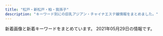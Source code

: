 ```yaml
---
title: "松戸・新松戸・柏・我孫子"
description: "キーワード別にの巨乳アジアン・チャイナエステ嬢情報をまとめました。"
---
```


新着画像と新着キーワードをまとめています。
2021年05月29日の情報です。

<DmmAffiliateIns />
<KeywordTable
  shops={
    [
    {
        "station": "JR\u67cf\u99c5\u6771\u53e3",
        "name": "\u30e0\u30fc\u30e9\u30f3",
        "url": "http://mulan.refle.shop/",
        "keywords": {
            "83": 2
        },
        "img_links": [
            "http://mulan.refle.shop/wp-content/uploads/2021/05/855711be0b060849a34ec08cbb44b62-575x1024.jpg",
            "http://mulan.refle.shop/wp-content/uploads/2021/05/9ad61b84bb9f447158d1558ba5154ec-212x265.jpg",
            "http://aqut.sakura.ne.jp/mulan/wp-content/uploads/2021/04/980x450.jpg",
            "http://mulan.refle.shop/wp-content/uploads/2021/05/240cf55b138392abd619b6089f48d0c-600x1024.jpg",
            "http://mulan.refle.shop/wp-content/uploads/2021/05/240cf55b138392abd619b6089f48d0c-400x500.jpg",
            "http://mulan.refle.shop/wp-content/uploads/2021/05/4faea1b7b6618e79e61c565eef0f02d-400x500.jpg",
            "http://mulan.refle.shop/wp-content/uploads/2021/05/srchttp___photo.16pic.com_00_39_49_16pic_3949157_b.jpg",
            "http://mulan.refle.shop/wp-content/uploads/2021/05/9ad61b84bb9f447158d1558ba5154ec.jpg",
            "http://aqut.sakura.ne.jp/mulan/wp-content/uploads/2021/04/980x550.jpg",
            "http://mulan.refle.shop/wp-content/uploads/2021/05/65dc68ccf9c69d7a79e0f9d2e407493.jpg",
            "http://mulan.refle.shop/wp-content/uploads/2021/05/855711be0b060849a34ec08cbb44b62-400x500.jpg",
            "http://aqut.sakura.ne.jp/mulan/wp-content/uploads/2021/04/640x905.jpg"
        ]
    },
    {
        "keywords": {
            "85": 12,
            "86": 4,
            "C": 11,
            "D": 16
        },
        "url": "http://sora.jpn.cm/",
        "name": "\u60a0\u697d",
        "station": "JR\u5317\u677e\u6238\u99c5\u6771\u53e3",
        "img_links": [
            "http://sora.jpn.cm/images/room3.jpg",
            "http://sora.jpn.cm/photos/sites/31/2021/03/2021030212293613.jpg",
            "http://sora.jpn.cm/images/mobile.jpg",
            "http://sora.jpn.cm/photos/sites/31/2021/03/202103021229346.jpg",
            "http://sora.jpn.cm/images/room4.jpg",
            "http://sora.jpn.cm/images/s_link.jpg",
            "http://sora.jpn.cm/images/2.jpg",
            "http://sora.jpn.cm/images/line1.png",
            "http://sora.jpn.cm/photos/sites/31/2020/10/2020102911360879.jpg",
            "http://sora.jpn.cm/images/room1.jpg",
            "http://sora.jpn.cm/images/room2.jpg",
            "http://sora.jpn.cm/photos/sites/31/2020/09/2020091914553512.jpg",
            "http://sora.jpn.cm/images/s_staff.jpg",
            "http://sora.jpn.cm/images/top.png",
            "http://sora.jpn.cm/images/1.jpg",
            "http://sora.jpn.cm/images/3.jpg",
            "http://sora.jpn.cm/images/4.jpg",
            "http://sora.jpn.cm/images/s_info.png"
        ]
    },
    {
        "name": "\u30c0\u30a4\u30e4\u30e2\u30f3\u30c9",
        "station": "JR\u5357\u6d41\u5c71\u99c5\u5317\u53e3",
        "url": "http://ddiamond.work/",
        "keywords": {},
        "img_links": [
            "http://ddiamond.work/images/head.jpg",
            "http://ddiamond.work/images/tel.jpg",
            "http://ddiamond.work/images/2.jpg",
            "http://ddiamond.work/images/4.jpg",
            "http://ddiamond.work/img/koko1.jpg",
            "http://ddiamond.work/images/rec1.jpg",
            "http://ddiamond.work/img/susu1.jpg",
            "http://ddiamond.work/images/rec2.jpg",
            "http://ddiamond.work/images/sys1.jpg",
            "http://ddiamond.work/images/1.jpg",
            "http://ddiamond.work/img/yaya1.jpg",
            "http://ddiamond.work/images/int2.jpg",
            "http://ddiamond.work/images/interior_t.jpg",
            "http://ddiamond.work/images/int1.jpg",
            "http://ddiamond.work/images/news.jpg",
            "http://ddiamond.work/images/ta.jpg",
            "http://ddiamond.work/images/staff_t.jpg"
        ]
    },
    {
        "url": "https://koyuki-room.ests.jp/",
        "img_links": [
            "https://koyuki-room.ests.jp/images/service1.jpg",
            "https://koyuki-room.ests.jp/images/img_teaser.jpg",
            "https://koyuki-room.ests.jp/images/service2.jpg",
            "https://koyuki-room.ests.jp/photos/sites/77/2020/11/202011110732216.jpg",
            "https://koyuki-room.ests.jp/images/sp_img_teaser.jpg",
            "https://koyuki-room.ests.jp/images/sp_mainimg.jpg",
            "https://koyuki-room.ests.jp/images/pagetop.png",
            "https://koyuki-room.ests.jp/images/service3.jpg",
            "https://koyuki-room.ests.jp/photos/sites/77/2020/11/2020111107322026.jpg",
            "https://koyuki-room.ests.jp/images/service4.jpg",
            "https://koyuki-room.ests.jp/images/mainimg.jpg"
        ],
        "keywords": {
            "C": 8,
            "86": 3,
            "D": 6,
            "87": 3
        },
        "station": "JR\u677e\u6238\u99c5\u6771\u53e3",
        "name": "\u5c0f\u96ea\u306e\u90e8\u5c4b"
    },
    {
        "keywords": {
            "87": 24,
            "D": 24
        },
        "station": "\u5357\u6d41\u5c71\u99c5A1\u51fa\u53e3",
        "name": "\u9b45\u60d1-\u307f\u308f\u304f-",
        "img_links": [
            "http://www.miwaku.mensest.com/files/003-02.jpg",
            "http://www.miwaku.mensest.com/files/003.jpg",
            "http://www.miwaku.mensest.com/files/003-03.jpg",
            "http://www.miwaku.mensest.com/files/002.jpg",
            "http://www.miwaku.mensest.com/img/featured_post.jpg",
            "http://www.miwaku.mensest.com/photo_news/upimg/7108660ab4044668ff_0.jpg",
            "http://www.miwaku.mensest.com/photo_news/upimg/7108660ab4044668ff_1.jpg",
            "http://www.miwaku.mensest.com/img/about_me.jpg",
            "http://www.miwaku.mensest.com/files/002-02.jpg",
            "http://www.miwaku.mensest.com/files/002-03.jpg"
        ],
        "url": "http://www.miwaku.mensest.com/"
    },
    {
        "name": "\u6843\u82b1\u5eb5 -\u3068\u3046\u304b\u3042\u3093-",
        "keywords": {},
        "station": "\u5e38\u76e4\u5e73\u99c5\u5357\u53e3",
        "url": "http://www.sh-schunxianr.xyz/",
        "img_links": [
            "http://www.sh-schunxianr.xyz/uploads/181211/1-1Q2111433162D.jpg",
            "http://www.sh-schunxianr.xyz/uploads/180620/1-1P62010154K00.png",
            "http://www.sh-schunxianr.xyz/uploads/210121/1-210121110QJA.jpg",
            "http://www.sh-schunxianr.xyz/uploads/210322/1-2103220U234Q4.jpg",
            "http://www.sh-schunxianr.xyz/uploads/200921/1-2009211254023P.jpg",
            "http://www.sh-schunxianr.xyz/uploads/210121/1-210121110Z4S6.jpg",
            "http://www.sh-schunxianr.xyz/templets/default/picture/rec1.png",
            "http://www.sh-schunxianr.xyz/uploads/210421/1-210421131915c6.jpg",
            "http://www.sh-schunxianr.xyz/templets/default/picture/head.jpg",
            "http://www.sh-schunxianr.xyz/uploads/210127/1-21012G03RR51.jpg",
            "http://www.sh-schunxianr.xyz/templets/default/picture/news.jpg",
            "http://www.sh-schunxianr.xyz/templets/default/picture/interior_t.jpg",
            "http://www.sh-schunxianr.xyz/uploads/210412/1-210412152631493.jpg",
            "http://www.sh-schunxianr.xyz/uploads/210331/1-2103311A430919.jpg",
            "http://www.sh-schunxianr.xyz/uploads/180620/1-1P62010193X63.jpg",
            "http://www.sh-schunxianr.xyz/templets/default/picture/staff_t.jpg"
        ]
    },
    {
        "name": "\u30bd\u30a6\u30eb",
        "station": "JR\u67cf\u99c5\u6771\u53e3",
        "keywords": {},
        "img_links": [
            "http://www.chiba-0002.xyz/img/img3.jpg",
            "http://www.chiba-0002.xyz/img/img1.jpg",
            "http://www.chiba-0002.xyz/img/girls03.jpg",
            "http://www.chiba-0002.xyz/img/ttl-02.png",
            "http://www.chiba-0002.xyz/img/girls02.jpg",
            "http://www.chiba-0002.xyz/img/ttl-04.png",
            "http://www.chiba-0002.xyz/img/bnr01.jpg",
            "http://www.chiba-0002.xyz/img/bnr02.jpg",
            "http://www.chiba-0002.xyz/img/ttl-03.png",
            "http://www.chiba-0002.xyz/img/girls01.jpg",
            "http://www.chiba-0002.xyz/img/ttl-01.png",
            "http://www.chiba-0002.xyz/img/img-txt-01.png",
            "http://www.chiba-0002.xyz/img/img2.jpg"
        ],
        "url": "http://www.chiba-0002.xyz/"
    },
    {
        "station": "\u5357\u6d41\u5c71\u99c5A2\u51fa\u53e3",
        "name": "\u697d\u5712\uff5e\u3042\u308f\u308f",
        "keywords": {},
        "url": "http://es-kirara.work/",
        "img_links": [
            "http://es-kirara.work/images/interior_t.jpg",
            "http://es-kirara.work/images/mobile.jpg",
            "http://es-kirara.work/images/s1.png",
            "http://es-kirara.work/img/sakura1.jpg",
            "http://es-kirara.work/images/4.jpg",
            "http://es-kirara.work/images/2.jpg",
            "http://es-kirara.work/images/1.jpg",
            "http://es-kirara.work/images/sys2.png",
            "http://es-kirara.work/images/info.png",
            "http://es-kirara.work/images/int2.png",
            "http://es-kirara.work/images/sys1.png",
            "http://es-kirara.work/images/int1.png",
            "http://es-kirara.work/img/miho1.jpg",
            "http://es-kirara.work/images/head.jpg",
            "http://es-kirara.work/images/staff_t.jpg",
            "http://es-kirara.work/img/mimi1.jpg",
            "http://es-kirara.work/img/sayuri1.jpg",
            "http://es-kirara.work/images/b1.jpg",
            "http://es-kirara.work/images/tel.jpg",
            "http://es-kirara.work/images/news.jpg",
            "http://es-kirara.work/images/b2.jpg",
            "http://es-kirara.work/images/3.jpg"
        ]
    },
    {
        "keywords": {},
        "img_links": [
            "http://www.n-rakuen.work/images/staff_t.jpg",
            "http://www.n-rakuen.work/images/head.jpg",
            "http://www.n-rakuen.work/images/tel.jpg",
            "http://www.n-rakuen.work/img/moe1.jpg",
            "http://www.n-rakuen.work/img/hitomi1.jpg",
            "http://www.n-rakuen.work/si/i4.png",
            "http://www.n-rakuen.work/images/1.jpg",
            "http://www.n-rakuen.work/images/3.jpg",
            "http://www.n-rakuen.work/si/s4.png",
            "http://www.n-rakuen.work/si/s1.png",
            "http://www.n-rakuen.work/si/i2.png",
            "http://www.n-rakuen.work/si/i1.png",
            "http://www.n-rakuen.work/img/hana1.jpg",
            "http://www.n-rakuen.work/images/2.jpg",
            "http://www.n-rakuen.work/images/sisu.jpg",
            "http://www.n-rakuen.work/si/s2.png",
            "http://www.n-rakuen.work/images/int1.jpg",
            "http://www.n-rakuen.work/si/s3.png",
            "http://www.n-rakuen.work/images/mobile.jpg",
            "http://www.n-rakuen.work/images/sys.jpg",
            "http://www.n-rakuen.work/images/int2.jpg",
            "http://www.n-rakuen.work/images/interior_t.jpg",
            "http://www.n-rakuen.work/si/i3.png",
            "http://www.n-rakuen.work/images/news.jpg"
        ],
        "station": "\u4e94\u9999\u99c5\u6771\u53e3",
        "url": "http://www.n-rakuen.work/",
        "name": "\u7652\u3057\u3068\u3053\u308d"
    },
    {
        "url": "http://sweety-est.xyz/",
        "station": "JR\u6211\u5b6b\u5b50\u99c5\u5317\u53e3",
        "name": "\u30cb\u30e3\u30f3\u30cb\u30e3\u30f3",
        "keywords": {
            "86": 22,
            "E": 1,
            "D": 2
        },
        "img_links": [
            "http://sweety-est.xyz/images/cg08.jpg",
            "http://sweety-est.xyz/images/20040.jpg",
            "http://sweety-est.xyz/images/cg09.jpg",
            "http://sweety-est.xyz/images/cg10.jpg",
            "http://sweety-est.xyz/images/ri.jpg",
            "http://sweety-est.xyz/images/mi.jpg",
            "http://sweety-est.xyz/images/cg14.jpg",
            "http://sweety-est.xyz/images/now-printing.jpg",
            "http://sweety-est.xyz/images/cg01.jpg",
            "http://sweety-est.xyz/images/cg05.jpg",
            "http://sweety-est.xyz/images/8831.jpg",
            "http://sweety-est.xyz/images/cg03.jpg",
            "http://sweety-est.xyz/images/cg07.jpg",
            "http://sweety-est.xyz/images/cg11.jpg",
            "http://sweety-est.xyz/images/cg13.jpg",
            "http://sweety-est.xyz/images/cg02.jpg",
            "http://sweety-est.xyz/images/cg06.jpg",
            "http://sweety-est.xyz/images/cg12.jpg"
        ]
    },
    {
        "keywords": {},
        "station": "\u516b\u67f1\u99c5\u5357\u53e3",
        "name": "\u30c6\u30a3\u30a2\u30e9",
        "url": "http://relax-massage.tokyo/",
        "img_links": [
            "http://relax-massage.tokyo/img/m5.jpg",
            "http://relax-massage.tokyo/img/ser2.jpg",
            "http://relax-massage.tokyo/img/topti.jpg",
            "http://relax-massage.tokyo/img/m10.jpg",
            "http://relax-massage.tokyo/img/cg03.jpg",
            "http://relax-massage.tokyo/img/m60.jpg",
            "http://relax-massage.tokyo/img/m20.jpg",
            "http://relax-massage.tokyo/img/t2.jpg",
            "http://relax-massage.tokyo/img/accbl.jpg",
            "http://relax-massage.tokyo/img/cg02.jpg",
            "http://relax-massage.tokyo/img/ser3.jpg",
            "http://relax-massage.tokyo/img/cg01.jpg",
            "http://relax-massage.tokyo/img/m3.jpg",
            "http://relax-massage.tokyo/img/m50.jpg",
            "http://relax-massage.tokyo/img/t5.jpg",
            "http://relax-massage.tokyo/img/lma.jpg",
            "http://relax-massage.tokyo/img/fb.jpg",
            "http://relax-massage.tokyo/img/t1.jpg",
            "http://relax-massage.tokyo/img/m1.jpg",
            "http://relax-massage.tokyo/img/ser5.jpg",
            "http://relax-massage.tokyo/img/m2.jpg",
            "http://relax-massage.tokyo/img/m6.jpg",
            "http://relax-massage.tokyo/img/t3.jpg",
            "http://relax-massage.tokyo/img/stabl.jpg",
            "http://relax-massage.tokyo/img/fla.jpg",
            "http://relax-massage.tokyo/img/ser1.jpg",
            "http://relax-massage.tokyo/img/m4.jpg",
            "http://relax-massage.tokyo/img/no.png",
            "http://relax-massage.tokyo/img/lml.jpg",
            "http://relax-massage.tokyo/img/m30.jpg",
            "http://relax-massage.tokyo/img/lmq.jpg",
            "http://relax-massage.tokyo/img/ser4.jpg"
        ]
    },
    {
        "img_links": [
            "http://www.oasis.masg.info/images/s_staff.png",
            "http://www.oasis.masg.info/images/shop/shop02.jpg",
            "http://www.oasis.masg.info/images/shop/shop03.jpg",
            "http://www.oasis.masg.info/images/pick.png",
            "http://www.oasis.masg.info/images/r4.jpg",
            "http://www.oasis.masg.info/files/003.jpg",
            "http://www.oasis.masg.info/files/010.jpg",
            "http://www.oasis.masg.info/files/012.jpg",
            "http://www.oasis.masg.info/images/shop/shop04.jpg",
            "http://www.oasis.masg.info/files/001.jpg",
            "http://www.oasis.masg.info/images/r1.jpg",
            "http://www.oasis.masg.info/files/002.jpg",
            "http://www.oasis.masg.info/images/bj2.jpg",
            "http://www.oasis.masg.info/images/s_link.png",
            "http://www.oasis.masg.info/files/013.jpg",
            "http://www.oasis.masg.info/images/face.png",
            "http://www.oasis.masg.info/files/004.jpg",
            "http://www.oasis.masg.info/files/006.jpg",
            "http://www.oasis.masg.info/images/r2.jpg",
            "http://www.oasis.masg.info/files/008.jpg",
            "http://www.oasis.masg.info/images/news.png",
            "http://www.oasis.masg.info/images/shop/shop01.jpg",
            "http://www.oasis.masg.info/images/end.png",
            "http://www.oasis.masg.info/images/top.png",
            "http://www.oasis.masg.info/images/r5.jpg",
            "http://www.oasis.masg.info/files/005.jpg",
            "http://www.oasis.masg.info/files/009.jpg",
            "http://www.oasis.masg.info/files/011.jpg"
        ],
        "station": "\u938c\u30f6\u8c37\u99c5\u6771\u53e3",
        "url": "http://www.oasis.masg.info/",
        "keywords": {
            "87": 5,
            "C": 3,
            "D": 9,
            "85": 2,
            "86": 4,
            "88": 1
        },
        "name": "\u30aa\u30a2\u30b7\u30b9\uff5eOasis\uff5e"
    },
    {
        "url": "https://gakuen.jpn.vin/",
        "station": "\u516b\u67f1\u99c5",
        "keywords": {
            "E": 8,
            "F": 4
        },
        "img_links": [
            "https://gakuen.jpn.vin/photos/sites/26/2021/04/2021040119262660.jpg",
            "https://gakuen.jpn.vin/photos/sites/26/2021/05/2021051918444085-e1621417490762.jpeg",
            "https://gakuen.jpn.vin/images/info.jpg",
            "https://gakuen.jpn.vin/images/staff_bj3.jpg",
            "https://gakuen.jpn.vin/images/info2.jpg",
            "https://gakuen.jpn.vin/photos/sites/26/2021/04/2021042815432738-e1619592220684.jpeg",
            "https://gakuen.jpn.vin/images/pick.jpg",
            "https://gakuen.jpn.vin/images/top.jpg",
            "https://gakuen.jpn.vin/photos/sites/26/2021/04/2021040119262861.jpg",
            "https://gakuen.jpn.vin/photos/sites/26/2021/05/2021050615242052-e1620282269734.jpeg",
            "https://gakuen.jpn.vin/photos/sites/26/2021/04/2021040119261822.jpg",
            "https://gakuen.jpn.vin/photos/sites/26/2021/04/2021040119262085.jpg",
            "https://gakuen.jpn.vin/photos/sites/26/2021/04/202104011926198.jpg",
            "https://gakuen.jpn.vin/images/2.jpg",
            "https://gakuen.jpn.vin/images/1.jpg",
            "https://gakuen.jpn.vin/photos/sites/26/2021/04/2021041713153049-e1618632942478.jpeg",
            "https://gakuen.jpn.vin/images/s_staff.jpg",
            "https://gakuen.jpn.vin/photos/sites/26/2021/04/2021042602162756.jpeg",
            "https://gakuen.jpn.vin/images/mobile.jpg",
            "https://gakuen.jpn.vin/photos/sites/26/2021/04/2021040119262714.jpg",
            "https://gakuen.jpn.vin/photos/sites/26/2021/05/202105081547405.jpg",
            "https://gakuen.jpn.vin/photos/sites/26/2021/05/2021052515541188-e1621925662833.jpeg",
            "https://gakuen.jpn.vin/photos/sites/26/2021/04/2021041215533438-e1618210422441.jpeg",
            "https://gakuen.jpn.vin/images/news1.jpg"
        ],
        "name": "\u516b\u67f1\u5b66\u5712"
    },
    {
        "url": "http://rosesea.info/",
        "keywords": {
            "87": 2,
            "F": 1,
            "D": 7,
            "86": 7,
            "84": 2,
            "88": 1,
            "C": 21,
            "E": 2
        },
        "name": "Rose Sea",
        "station": "JR\u65b0\u677e\u6238\u99c5",
        "img_links": [
            "http://rosesea.info/img/sta1.jpg",
            "http://rosesea.info/i/img/r1.jpg",
            "http://rosesea.info/img/sta6.jpg",
            "http://rosesea.info/img/st13.jpg",
            "http://rosesea.info/i/img/r3.jpg",
            "http://rosesea.info/img/sta3.jpg",
            "http://rosesea.info/i/img/sta12.jpg",
            "http://rosesea.info/i/img/sta11.jpg",
            "http://rosesea.info/img/st1.jpg",
            "http://rosesea.info/i/img/sta2.jpg",
            "http://rosesea.info/img/s6.jpg",
            "http://rosesea.info/img/st05.jpg",
            "http://rosesea.info/img/sta5.jpg",
            "http://rosesea.info/i/img/sta10.jpg",
            "http://rosesea.info/img/s7.jpg",
            "http://rosesea.info/i/img/sta13.jpg",
            "http://rosesea.info/i/img/sta4.jpg",
            "http://rosesea.info/img/st11.jpg",
            "http://rosesea.info/img/botton.jpg",
            "http://rosesea.info/img/s13.jpg",
            "http://rosesea.info/img/st5.jpg",
            "http://rosesea.info/i/img/sta7.jpg",
            "http://rosesea.info/img/sta11.jpg",
            "http://rosesea.info/img/st7.jpg",
            "http://rosesea.info/i/img/sta6.jpg",
            "http://rosesea.info/img/sta8.jpg",
            "http://rosesea.info/img/sta12.jpg",
            "http://rosesea.info/img/sta13.jpg",
            "http://rosesea.info/img/s8.jpg",
            "http://rosesea.info/img/st3.jpg",
            "http://rosesea.info/i/img/sta1.jpg",
            "http://rosesea.info/img/st12.jpg",
            "http://rosesea.info/img/s9.jpg",
            "http://rosesea.info/img/fla.jpg",
            "http://rosesea.info/img/st6.jpg",
            "http://rosesea.info/img/st4.jpg",
            "http://rosesea.info/i/img/sta5.jpg",
            "http://rosesea.info/i/img/sta9.jpg",
            "http://rosesea.info/img/s12.jpg",
            "http://rosesea.info/img/sta9.jpg",
            "http://rosesea.info/img/s11.jpg",
            "http://rosesea.info/i/img/sta8.jpg",
            "http://rosesea.info/img/st10.jpg",
            "http://rosesea.info/i/img/acc.jpg",
            "http://rosesea.info/img/sta7.jpg",
            "http://rosesea.info/img/r9.jpg",
            "http://rosesea.info/i/img/sta3.jpg",
            "http://rosesea.info/i/img/r2.jpg",
            "http://rosesea.info/img/st9.jpg",
            "http://rosesea.info/img/sta10.jpg",
            "http://rosesea.info/i/img/r4.jpg",
            "http://rosesea.info/img/sta4.jpg",
            "http://rosesea.info/img/s10.jpg",
            "http://rosesea.info/img/s5.jpg",
            "http://rosesea.info/img/st8.jpg",
            "http://rosesea.info/img/mo.png"
        ]
    },
    {
        "keywords": {
            "86": 8,
            "87": 4
        },
        "img_links": [
            "http://secretgarden0607.com/img/tit2.jpg",
            "http://secretgarden0607.com/img/st06.jpg",
            "http://secretgarden0607.com/img/no.png",
            "http://secretgarden0607.com/img/st021.jpg",
            "http://secretgarden0607.com/img/st032.jpg",
            "http://secretgarden0607.com/img/tit.jpg",
            "http://secretgarden0607.com/img/st12.jpg",
            "http://secretgarden0607.com/img/st072.jpg",
            "http://secretgarden0607.com/img/noo.png",
            "http://secretgarden0607.com/img/st033.jpg",
            "http://secretgarden0607.com/img/haya.jpg",
            "http://secretgarden0607.com/img/st063.jpg",
            "http://secretgarden0607.com/img/st02.jpg",
            "http://secretgarden0607.com/img/st012.jpg",
            "http://secretgarden0607.com/img/st122.jpg",
            "http://secretgarden0607.com/img/st01.jpg",
            "http://secretgarden0607.com/img/st011.jpg",
            "http://secretgarden0607.com/img/st07.jpg",
            "http://secretgarden0607.com/img/st034.jpg",
            "http://secretgarden0607.com/img/st123.jpg",
            "http://secretgarden0607.com/img/st023.jpg",
            "http://secretgarden0607.com/img/st061.jpg",
            "http://secretgarden0607.com/img/st121.jpg",
            "http://secretgarden0607.com/img/st031.jpg",
            "http://secretgarden0607.com/img/f1.jpg",
            "http://secretgarden0607.com/img/st073.jpg",
            "http://secretgarden0607.com/img/st03.jpg",
            "http://secretgarden0607.com/img/tit1.jpg",
            "http://secretgarden0607.com/img/st024.jpg",
            "http://secretgarden0607.com/img/st071.jpg",
            "http://secretgarden0607.com/img/st022.jpg",
            "http://secretgarden0607.com/img/st062.jpg",
            "http://secretgarden0607.com/img/st013.jpg"
        ],
        "url": "http://secretgarden0607.com/",
        "station": "JR\u65b0\u677e\u6238\u99c5",
        "name": "SecretGarden"
    },
    {
        "keywords": {
            "87": 8,
            "C": 1,
            "D": 9,
            "86": 2
        },
        "url": "http://www.blue.esjp.info/",
        "station": "JR\u6211\u5b6b\u5b50\u99c5\u5317\u53e3",
        "img_links": [
            "http://www.blue.esjp.info/files/020-02.jpg",
            "http://www.blue.esjp.info/files/004.jpg",
            "http://www.blue.esjp.info/files/001.jpg",
            "http://www.blue.esjp.info/files/019.jpg",
            "http://www.blue.esjp.info/images/shop/shop01.png",
            "http://www.blue.esjp.info/images/girl-z1.jpg",
            "http://www.blue.esjp.info/files/001-02.jpg",
            "http://www.blue.esjp.info/files/005-02.jpg",
            "http://www.blue.esjp.info/files/011-02.jpg",
            "http://www.blue.esjp.info/images/top.png",
            "http://www.blue.esjp.info/files/021-02.jpg",
            "http://www.blue.esjp.info/images/shop/shop04.png",
            "http://www.blue.esjp.info/files/007-02.jpg",
            "http://www.blue.esjp.info/images/staff_line.png",
            "http://www.blue.esjp.info/images/shop/shop03.png",
            "http://www.blue.esjp.info/images/mobile.png",
            "http://www.blue.esjp.info/files/004-02.jpg",
            "http://www.blue.esjp.info/images/shop/shop02.png",
            "http://www.blue.esjp.info/images/tit-infor.png",
            "http://www.blue.esjp.info/files/018.jpg",
            "http://www.blue.esjp.info/files/017-02.jpg",
            "http://www.blue.esjp.info/files/011.jpg",
            "http://www.blue.esjp.info/files/005.jpg",
            "http://www.blue.esjp.info/images/top_sche.png",
            "http://www.blue.esjp.info/images/infor.png",
            "http://www.blue.esjp.info/files/020.jpg",
            "http://www.blue.esjp.info/files/007.jpg",
            "http://www.blue.esjp.info/files/017.jpg",
            "http://www.blue.esjp.info/images/girl-z2.jpg",
            "http://www.blue.esjp.info/images/link_line.png",
            "http://www.blue.esjp.info/files/018-02.jpg",
            "http://www.blue.esjp.info/files/019-02.jpg",
            "http://www.blue.esjp.info/images/bj3.png",
            "http://www.blue.esjp.info/files/021.jpg"
        ],
        "name": "\u30cf\u30c1\u30df\u30c4"
    },
    {
        "station": "\u6d41\u5c71\u304a\u304a\u305f\u304b\u306e\u68ee\u99c5\u6771\u53e3",
        "url": "http://mitsuka.ests.jp/",
        "img_links": [
            "http://mitsuka.ests.jp/images/s1.jpg",
            "http://mitsuka.ests.jp/photos/sites/20/2020/10/2020100907545181.jpg",
            "http://mitsuka.ests.jp/photos/sites/20/2020/12/2020120104590314.jpg",
            "http://mitsuka.ests.jp/photos/sites/20/2020/02/2020022006113363.jpg",
            "http://mitsuka.ests.jp/photos/sites/20/2019/12/2019121608040655.jpg",
            "http://mitsuka.ests.jp/photos/sites/20/2021/03/2021031705374973.jpg",
            "http://mitsuka.ests.jp/images/room2.jpg",
            "http://mitsuka.ests.jp/photos/sites/20/2019/12/2019121608053268.jpg",
            "http://mitsuka.ests.jp/photos/sites/20/2021/03/2021033108561634.jpg",
            "http://mitsuka.ests.jp/images/s_link.png",
            "http://mitsuka.ests.jp/photos/sites/20/2021/05/2021050606063964.jpg",
            "http://mitsuka.ests.jp/photos/sites/20/2021/04/2021041902441476.jpg",
            "http://mitsuka.ests.jp/photos/sites/20/2019/10/2019100207010162.jpg",
            "http://mitsuka.ests.jp/images/room1.jpg",
            "http://mitsuka.ests.jp/photos/sites/20/2021/04/2021042706411134.jpg",
            "http://mitsuka.ests.jp/photos/sites/20/2021/05/2021052508403691.jpg",
            "http://mitsuka.ests.jp/photos/sites/20/2021/03/2021032604093987.jpg",
            "http://mitsuka.ests.jp/images/s3.jpg",
            "http://mitsuka.ests.jp/photos/sites/20/2020/07/2020072003581899.jpg",
            "http://mitsuka.ests.jp/photos/sites/20/2021/01/2021011904014642.jpg",
            "http://mitsuka.ests.jp/images/top.png",
            "http://mitsuka.ests.jp/photos/sites/20/2021/03/2021030906423794.jpg",
            "http://mitsuka.ests.jp/photos/sites/20/2020/01/2020011406585124.jpg",
            "http://mitsuka.ests.jp/images/room3.jpg",
            "http://mitsuka.ests.jp/images/room4.jpg",
            "http://mitsuka.ests.jp/photos/sites/20/2020/06/2020062205143284.jpg",
            "http://mitsuka.ests.jp/photos/sites/20/2020/10/2020102808032533.jpg",
            "http://mitsuka.ests.jp/images/news.png",
            "http://mitsuka.ests.jp/photos/sites/20/2021/05/2021052108460024.jpg",
            "http://mitsuka.ests.jp/photos/sites/20/2021/04/202104060341481.jpg",
            "http://mitsuka.ests.jp/images/mobile.jpg",
            "http://mitsuka.ests.jp/photos/sites/20/2020/06/202006080219203.jpg",
            "http://mitsuka.ests.jp/images/s_staff.png",
            "http://mitsuka.ests.jp/photos/sites/20/2019/10/2019100207010087.jpg"
        ],
        "keywords": {
            "86": 168,
            "87": 168,
            "83": 48,
            "E": 96,
            "85": 168,
            "D": 456
        },
        "name": "\u871c\u82b1\uff5e\u307f\u3064\u304b\uff5e"
    },
    {
        "keywords": {
            "D": 24,
            "C": 26,
            "88": 4,
            "85": 2,
            "87": 20
        },
        "img_links": [
            "http://www.madoromi.iesjp.com/files/005.jpg",
            "http://www.madoromi.iesjp.com/files/007.jpg",
            "http://www.madoromi.iesjp.com/img/pickup.jpg",
            "http://www.madoromi.iesjp.com/files/010.jpg",
            "http://www.madoromi.iesjp.com/files/002.jpg",
            "http://www.madoromi.iesjp.com/files/004.jpg",
            "http://www.madoromi.iesjp.com/img/ttl_news.png",
            "http://www.madoromi.iesjp.com/files/009.jpg",
            "http://www.madoromi.iesjp.com/img/tel.png",
            "http://www.madoromi.iesjp.com/img/goback.jpg",
            "http://www.madoromi.iesjp.com/files/012.jpg",
            "http://www.madoromi.iesjp.com/files/001.jpg",
            "http://www.madoromi.iesjp.com/img/ttl_info.png",
            "http://www.madoromi.iesjp.com/img/btn_blog.png",
            "http://www.madoromi.iesjp.com/files/013.jpg",
            "http://www.madoromi.iesjp.com/img/btn_side_mobile.jpg",
            "http://www.madoromi.iesjp.com/files/011.jpg",
            "http://www.madoromi.iesjp.com/files/003.jpg",
            "http://www.madoromi.iesjp.com/files/014.jpg",
            "http://www.madoromi.iesjp.com/files/008.jpg",
            "http://www.madoromi.iesjp.com/files/006.jpg"
        ],
        "name": "\u307e\u3069\u308d\u307f",
        "station": "JR\u6211\u5b6b\u5b50\u99c5\u5357\u53e3",
        "url": "http://www.madoromi.iesjp.com/"
    },
    {
        "img_links": [
            "http://www.f-relax.info/images/index_09.jpg",
            "http://www.f-relax.info/images/index_04.jpg",
            "http://www.f-relax.info/images/upload/5a2e6e19462584a5.jpg",
            "http://www.f-relax.info/images/acc_01.jpg",
            "http://www.f-relax.info/images/upload/169794904bc8bb96.jpg",
            "http://www.f-relax.info/images/upload/b2788b7186dc01bc.jpg",
            "http://www.f-relax.info/images/upload/thumb/169794904bc8bb96.jpg",
            "http://www.f-relax.info/images/upload/7671fb5373806ec5.jpg",
            "http://www.f-relax.info/images/index_08.jpg",
            "http://www.f-relax.info/girl/01.jpg",
            "http://www.f-relax.info/images/upload/261451228020b8ac.jpg",
            "http://www.f-relax.info/images/upload/thumb/5a2e6e19462584a5.jpg",
            "http://www.f-relax.info/images/upload/734735c68ba6218b.jpg",
            "http://www.f-relax.info/images/index_13.jpg",
            "http://www.f-relax.info/images/icon_top.png",
            "http://www.f-relax.info/images/staff_15.jpg",
            "http://www.f-relax.info/girl/09.jpg",
            "http://www.f-relax.info/images/upload/thumb/cc99e33471ca4497.jpg",
            "http://www.f-relax.info/s/images/icon_tel.png",
            "http://www.f-relax.info/s/images/icon_staff.png",
            "http://www.f-relax.info/images/upload/cc99e33471ca4497.jpg",
            "http://www.f-relax.info/images/02.jpg",
            "http://www.f-relax.info/images/index_19.jpg",
            "http://www.f-relax.info/images/rec.jpg",
            "http://www.f-relax.info/images/upload/thumb/9e5569f2e80ca2f1.jpg",
            "http://www.f-relax.info/images/icon_tel.png",
            "http://www.f-relax.info/images/upload/thumb/74cead40c075ac87.jpg",
            "http://www.f-relax.info/images/upload/thumb/22a60a64e55c8ac5.jpg",
            "http://www.f-relax.info/images/r01.jpg",
            "http://www.f-relax.info/images/line.jpg",
            "http://www.f-relax.info/images/icon_staff.png",
            "http://www.f-relax.info/images/upload/thumb/734735c68ba6218b.jpg",
            "http://www.f-relax.info/images/upload/thumb/8cf46674946522a3.jpg",
            "http://www.f-relax.info/images/upload/d7f4cbf6691ac12e.jpg",
            "http://www.f-relax.info/images/upload/thumb/b2fbaab04713ae61.jpg",
            "http://www.f-relax.info/images/upload/f3d7b39c6d7abb73.jpg",
            "http://www.f-relax.info/images/upload/thumb/7671fb5373806ec5.jpg",
            "http://www.f-relax.info/images/index_05.jpg",
            "http://www.f-relax.info/images/03.jpg",
            "http://www.f-relax.info/images/upload/thumb/50efc8d98a88b6e4.jpg",
            "http://www.f-relax.info/images/r04.jpg",
            "http://www.f-relax.info/images/01.jpg",
            "http://www.f-relax.info/s/images/icon_info.png",
            "http://www.f-relax.info/images/index_02.jpg",
            "http://www.f-relax.info/images/icon_covergirl.png",
            "http://www.f-relax.info/images/upload/74cead40c075ac87.jpg",
            "http://www.f-relax.info/images/upload/thumb/2c3e8d2ff71e3e7d.jpg",
            "http://www.f-relax.info/images/upload/thumb/bcd6f84a5b94eef3.jpg",
            "http://www.f-relax.info/images/rec_15.jpg",
            "http://www.f-relax.info/images/index_03.jpg",
            "http://www.f-relax.info/images/info_15.jpg",
            "http://www.f-relax.info/images/upload/thumb/b2788b7186dc01bc.jpg",
            "http://www.f-relax.info/images/r03.jpg",
            "http://www.f-relax.info/images/upload/thumb/348a80b9eaf5af17.jpg",
            "http://www.f-relax.info/images/upload/thumb/e14b15ba5dcba53e.jpg",
            "http://www.f-relax.info/images/upload/9e5569f2e80ca2f1.jpg",
            "http://www.f-relax.info/s/images/icon_topics.png",
            "http://www.f-relax.info/images/upload/thumb/b35205931d430e00.jpg",
            "http://www.f-relax.info/images/upload/thumb/d7f4cbf6691ac12e.jpg",
            "http://www.f-relax.info/images/index_07.jpg",
            "http://www.f-relax.info/images/index_01.jpg",
            "http://www.f-relax.info/images/04.jpg",
            "http://www.f-relax.info/images/index_14.jpg",
            "http://www.f-relax.info/images/upload/thumb/f3d7b39c6d7abb73.jpg",
            "http://www.f-relax.info/images/upload/thumb/6dfdb0bfcfd9c1f5.jpg",
            "http://www.f-relax.info/images/index_15.jpg",
            "http://www.f-relax.info/images/upload/thumb/ea6361498f69fd6d.jpg",
            "http://www.f-relax.info/images/index_10.jpg",
            "http://www.f-relax.info/images/upload/ea6361498f69fd6d.jpg",
            "http://www.f-relax.info/images/index_06.jpg",
            "http://www.f-relax.info/images/upload/thumb/e453e3ea4fb35a5d.jpg",
            "http://www.f-relax.info/images/upload/thumb/261451228020b8ac.jpg",
            "http://www.f-relax.info/images/icon_info.png",
            "http://www.f-relax.info/images/index_18.jpg",
            "http://www.f-relax.info/images/index_11.jpg",
            "http://www.f-relax.info/images/upload/thumb/06d312c8ef897f57.jpg",
            "http://www.f-relax.info/s/images/icon_top.png",
            "http://www.f-relax.info/images/upload/thumb/b9878b9ef72df6a4.jpg",
            "http://www.f-relax.info/images/upload/thumb/fe8ffcda2a9e6d0c.jpg",
            "http://www.f-relax.info/images/r02.jpg",
            "http://www.f-relax.info/images/upload/thumb/b4a26ca05246874e.jpg",
            "http://www.f-relax.info/images/icon_topics.png"
        ],
        "url": "http://www.f-relax.info/",
        "keywords": {
            "83": 2,
            "85": 12,
            "88": 2,
            "\u80f8": 1,
            "C": 14,
            "D": 8,
            "89": 8,
            "E": 3,
            "\u4e73": 1
        },
        "name": "\u98a8\u697d\u91cc",
        "station": "JR\u65b0\u677e\u6238\u99c5"
    },
    {
        "img_links": [
            "http://sweet.esnavi.work/2/uploadimg/1620213090.jpeg",
            "http://sweet.esnavi.work/2.jpg",
            "http://sweet.esnavi.work/2/uploadimg/1618793664.jpg",
            "http://sweet.esnavi.work/1.jpg",
            "http://sweet.esnavi.work/t.jpg"
        ],
        "name": "\u96c5",
        "url": "http://sweet.esnavi.work/",
        "keywords": {
            "D": 12,
            "C": 24,
            "84": 24
        },
        "station": "JR\u65b0\u677e\u6238\u99c5"
    },
    {
        "keywords": {
            "95": 2,
            "D": 2,
            "85": 1,
            "F": 3,
            "90": 1,
            "93": 1,
            "89": 1
        },
        "station": "\u516b\u67f1\u99c5\u5317\u53e3",
        "url": "http://roarii.esmens.com/",
        "img_links": [
            "http://roarii.esmens.com/css/nav/nav-006.png",
            "http://roarii.esmens.com/css/staff/staff010-a.jpg",
            "http://roarii.esmens.com/css/staff/staff08-a.jpg",
            "http://roarii.esmens.com/css/nav/nav-003.png",
            "http://roarii.esmens.com/css/staff/staff02-a.jpg",
            "http://roarii.esmens.com/css/nav/nav-002.png",
            "http://roarii.esmens.com/css/c001.jpg",
            "http://roarii.esmens.com/css/staff/staff08-b.jpg",
            "http://roarii.esmens.com/css/tel.png",
            "http://roarii.esmens.com/css/staff/staff07-a.jpg",
            "http://roarii.esmens.com/css/staff/staff05-a.jpg",
            "http://roarii.esmens.com/css/foot-tel.png",
            "http://roarii.esmens.com/css/nav/nav-004.png",
            "http://roarii.esmens.com/css/staff/staff010-b.jpg",
            "http://roarii.esmens.com/css/staff/staff07-b.jpg",
            "http://roarii.esmens.com/css/topright0002.jpg",
            "http://roarii.esmens.com/css/nav/nav-005.png",
            "http://roarii.esmens.com/css/staff/staff06-c.jpg",
            "http://roarii.esmens.com/css/nav/nav-001.png",
            "http://roarii.esmens.com/css/staff/staff05-b.jpg",
            "http://roarii.esmens.com/css/staff/staff06-b.jpg"
        ],
        "name": "\u30ed\u30fc\u30e4\u30ea"
    },
    {
        "url": "https://crestage.est.cm/",
        "name": "CRESTAGE",
        "keywords": {},
        "station": "JR\u67cf\u99c5\u6771\u53e3",
        "img_links": []
    },
    {
        "keywords": {},
        "name": "\u5343\u685c",
        "img_links": [
            "http://n-sakura.work/sp/images/newsb.jpg",
            "http://n-sakura.work/images/sys.png",
            "http://n-sakura.work/img/aiko2.jpg",
            "http://n-sakura.work/sp/images/topgirl.jpg",
            "http://n-sakura.work/sp/img/aiko1.jpg",
            "http://n-sakura.work/sp/images/interior_t.jpg",
            "http://n-sakura.work/images/2.jpg",
            "http://n-sakura.work/images/4.jpg",
            "http://n-sakura.work/sp/images/ac1.jpg",
            "http://n-sakura.work/sp/menu/staff.jpg",
            "http://n-sakura.work/sp/img/hitomi1.jpg",
            "http://n-sakura.work/images/mobile.jpg",
            "http://n-sakura.work/sp/images/sys2.jpg",
            "http://n-sakura.work/images/staff_t.png",
            "http://n-sakura.work/images/int1.png",
            "http://n-sakura.work/images/head.jpg",
            "http://n-sakura.work/images/int2.png",
            "http://n-sakura.work/sp/img/rina1.jpg",
            "http://n-sakura.work/img/moe2.jpg",
            "http://n-sakura.work/sp/menu/interior.jpg",
            "http://n-sakura.work/img/aiko1.jpg",
            "http://n-sakura.work/img/hitomi2.jpg",
            "http://n-sakura.work/sp/images/head.jpg",
            "http://n-sakura.work/sp/img/moe2.jpg",
            "http://n-sakura.work/images/1.jpg",
            "http://n-sakura.work/sp/images/1.jpg",
            "http://n-sakura.work/img/rina2.jpg",
            "http://n-sakura.work/sp/images/sys1.jpg",
            "http://n-sakura.work/img/moe1.jpg",
            "http://n-sakura.work/sp/images/int1.jpg",
            "http://n-sakura.work/images/news.jpg",
            "http://n-sakura.work/images/3.jpg",
            "http://n-sakura.work/sp/images/staff_t.jpg",
            "http://n-sakura.work/sp/images/news.jpg",
            "http://n-sakura.work/sp/images/footer.jpg",
            "http://n-sakura.work/sp/img/rina2.jpg",
            "http://n-sakura.work/sp/images/int2.jpg",
            "http://n-sakura.work/img/hitomi1.jpg",
            "http://n-sakura.work/sp/images/rec2.jpg",
            "http://n-sakura.work/sp/images/2.jpg",
            "http://n-sakura.work/images/rec2.png",
            "http://n-sakura.work/images/rec1.png",
            "http://n-sakura.work/images/sm.jpg",
            "http://n-sakura.work/sp/images/tel.jpg",
            "http://n-sakura.work/images/ta.jpg",
            "http://n-sakura.work/sp/img/hitomi2.jpg",
            "http://n-sakura.work/images/line.png",
            "http://n-sakura.work/images/interior_t.png",
            "http://n-sakura.work/sp/images/3.jpg",
            "http://n-sakura.work/sp/images/4.jpg",
            "http://n-sakura.work/sp/menu/top.jpg",
            "http://n-sakura.work/images/concept.jpg",
            "http://n-sakura.work/images/int3.png",
            "http://n-sakura.work/sp/images/rec1.jpg",
            "http://n-sakura.work/img/rina1.jpg",
            "http://n-sakura.work/sp/img/aiko2.jpg",
            "http://n-sakura.work/sp/img/moe1.jpg",
            "http://n-sakura.work/sp/images/sys3.jpg"
        ],
        "station": "JR\u65b0\u516b\u67f1\u99c5",
        "url": "http://n-sakura.work/"
    },
    {
        "keywords": {
            "86": 2,
            "\u4e73": 1,
            "D": 3,
            "88": 1
        },
        "url": "http://aicomon.xyz/",
        "name": "Jessica",
        "img_links": [
            "http://aicomon.xyz/uploads/210405/1-2104051H4034V.jpg",
            "http://aicomon.xyz/uploads/210405/1-2104051H30X20.jpg",
            "http://aicomon.xyz/uploads/210405/1-2104051H21N45.jpg",
            "http://aicomon.xyz/uploads/allimg/210222/1-2102221K144L3.png"
        ],
        "station": "\u5357\u6d41\u5c71\u99c5A2\u51fa\u53e3"
    },
    {
        "img_links": [
            "https://yui-aroma.com/wp-content/uploads/2021/02/hsaoijaaoa.jpg",
            "https://yui-aroma.com/wp-content/uploads/2021/02/warestdyfu.jpg",
            "https://yui-aroma.com/wp-content/uploads/2021/02/huasoijapaaa.jpg",
            "https://yui-aroma.com/wp-content/themes/este/img/tel_header.png",
            "https://yui-aroma.com/wp-content/themes/este/img/2.jpg",
            "https://yui-aroma.com/wp-content/themes/este/img/top-img02.png",
            "https://yui-aroma.com/wp-content/themes/este/img/top-img06.png",
            "https://yui-aroma.com/wp-content/themes/este/img/5.jpg",
            "https://yui-aroma.com/wp-content/uploads/2021/02/hsaushoiaaa.jpg",
            "https://yui-aroma.com/wp-content/themes/este/img/4.jpg",
            "https://yui-aroma.com/wp-content/uploads/2021/02/awestrdyfugi.jpg",
            "https://yui-aroma.com/wp-content/themes/este/img/tel_footer.png",
            "https://yui-aroma.com/wp-content/themes/este/img/6.jpg",
            "https://yui-aroma.com/wp-content/themes/este/img/top-img03.png",
            "https://yui-aroma.com/wp-content/themes/este/img/call.png",
            "https://yui-aroma.com/wp-content/uploads/2021/02/ashiojsaioaka-1.jpg",
            "https://yui-aroma.com/wp-content/themes/este/img/1.jpg",
            "https://yui-aroma.com/wp-content/uploads/2021/02/ahuosaiaksa.jpg",
            "https://yui-aroma.com/wp-content/themes/este/img/3.jpg",
            "https://yui-aroma.com/wp-content/uploads/2021/02/hsioaoiiaiaia.jpg",
            "https://yui-aroma.com/wp-content/uploads/2021/02/345678saui.jpg",
            "https://yui-aroma.com/wp-content/uploads/2021/02/hsaoijsoao.jpg",
            "https://yui-aroma.com/wp-content/uploads/2021/02/ftyghiujknknk.jpg",
            "https://yui-aroma.com/wp-content/uploads/2021/02/ftguyhijokijh.jpg",
            "https://yui-aroma.com/wp-content/themes/este/img/top-img01.png",
            "https://yui-aroma.com/wp-content/uploads/2021/02/ftygiuhjygfhj.jpg",
            "https://yui-aroma.com/wp-content/uploads/2021/02/12345ftyg.jpg"
        ],
        "keywords": {
            "D": 24,
            "C": 18,
            "E": 3
        },
        "station": "JR\u5929\u738b\u53f0\u99c5\u5357\u53e3",
        "url": "https://yui-aroma.com/",
        "name": "\u7d50YUI"
    },
    {
        "keywords": {
            "87": 2,
            "D": 10,
            "C": 38,
            "83": 4,
            "E": 1,
            "85": 6,
            "84": 1,
            "86": 6
        },
        "url": "http://pinky.ests.jp/",
        "name": "Pinky",
        "station": "JR\u677e\u6238\u99c5\u6771\u53e3",
        "img_links": [
            "http://pinky.ests.jp/images/girl-z1.jpg",
            "http://pinky.ests.jp/photos/sites/41/2020/01/2020011013071732.jpg",
            "http://pinky.ests.jp/photos/sites/41/2019/08/2019082212025765.jpg",
            "http://pinky.ests.jp/photos/sites/41/2017/11/2017111705455167.jpg",
            "http://pinky.ests.jp/photos/sites/41/2018/07/2018070904501423.jpg",
            "http://pinky.ests.jp/images/pick.jpg",
            "http://pinky.ests.jp/photos/sites/41/2016/12/staff14.jpg",
            "http://pinky.ests.jp/photos/sites/41/2018/07/2018070506262885.jpg",
            "http://pinky.ests.jp/photos/sites/41/2018/05/2018050207171151.jpg",
            "http://pinky.ests.jp/photos/sites/41/2020/03/2020032718060170.jpg",
            "http://pinky.ests.jp/photos/sites/41/2020/01/2020011013071324.jpg",
            "http://pinky.ests.jp/photos/sites/41/2017/10/2017100310324927.jpg",
            "http://pinky.ests.jp/images/room2.jpg",
            "http://pinky.ests.jp/photos/sites/41/2020/01/2020012717085182.jpg",
            "http://pinky.ests.jp/photos/sites/41/2020/07/2020073117282581.jpg",
            "http://pinky.ests.jp/photos/sites/41/2020/12/2020122317221995.jpg",
            "http://pinky.ests.jp/photos/sites/41/2019/05/2019050315541711.jpg",
            "http://pinky.ests.jp/photos/sites/41/2018/02/2018021503571459.jpg",
            "http://pinky.ests.jp/images/room1.jpg",
            "http://pinky.ests.jp/photos/sites/41/2019/01/2019011416495971.jpg",
            "http://pinky.ests.jp/photos/sites/41/2018/06/2018061105211179.jpg",
            "http://pinky.ests.jp/photos/sites/41/2021/05/2021051218305839.jpg",
            "http://pinky.ests.jp/images/s_link.png",
            "http://pinky.ests.jp/photos/sites/41/2017/10/2017100310321223.jpg",
            "http://pinky.ests.jp/images/room4.jpg",
            "http://pinky.ests.jp/photos/sites/41/2020/08/2020080710524457.jpg",
            "http://pinky.ests.jp/photos/sites/41/2017/10/2017102104274221.jpeg",
            "http://pinky.ests.jp/photos/sites/41/2017/07/01.jpg",
            "http://pinky.ests.jp/photos/sites/41/2019/04/201904271525014.jpg",
            "http://pinky.ests.jp/photos/sites/41/2018/05/2018051009221193.jpg",
            "http://pinky.ests.jp/photos/sites/41/2016/12/staff13.jpg",
            "http://pinky.ests.jp/images/s_staff.png",
            "http://pinky.ests.jp/images/room3.jpg",
            "http://pinky.ests.jp/photos/sites/41/2018/02/2018021903035949.jpg",
            "http://pinky.ests.jp/photos/sites/41/2021/02/2021020214092749.jpg",
            "http://pinky.ests.jp/photos/sites/41/2019/08/2019080916421967.jpg",
            "http://pinky.ests.jp/photos/sites/41/2020/01/2020012318124421.jpg",
            "http://pinky.ests.jp/photos/sites/41/2019/08/2019082212000482.jpg",
            "http://pinky.ests.jp/images/mobile.jpg",
            "http://pinky.ests.jp/photos/sites/41/2019/01/2019012814280336.jpg",
            "http://pinky.ests.jp/images/girl-z2.jpg",
            "http://pinky.ests.jp/images/staff0.jpg",
            "http://pinky.ests.jp/photos/sites/41/2018/12/2018122816184851.jpg",
            "http://pinky.ests.jp/photos/sites/41/2018/09/201809050707425.jpg",
            "http://pinky.ests.jp/photos/sites/41/2021/01/2021010819010483.jpg",
            "http://pinky.ests.jp/photos/sites/41/2018/02/2018021206014711.jpg",
            "http://pinky.ests.jp/photos/sites/41/2020/01/2020011612505779.jpg",
            "http://pinky.ests.jp/photos/sites/41/2019/03/2019032615535586.jpg",
            "http://pinky.ests.jp/images/news.jpg",
            "http://pinky.ests.jp/photos/sites/41/2017/03/2.jpg",
            "http://pinky.ests.jp/photos/sites/41/2021/05/2021051218305839-600x800.jpg",
            "http://pinky.ests.jp/photos/sites/41/2020/07/2020070113444471.jpg",
            "http://pinky.ests.jp/photos/sites/41/2018/05/2018052407323023.jpg",
            "http://pinky.ests.jp/photos/sites/41/2017/09/2017091609572086.jpg",
            "http://pinky.ests.jp/photos/sites/41/2018/04/2018041109544793.jpg",
            "http://pinky.ests.jp/photos/sites/41/2018/05/2018052106183295.jpg",
            "http://pinky.ests.jp/images/top.png",
            "http://pinky.ests.jp/photos/sites/41/2020/03/202003311902414.jpg",
            "http://pinky.ests.jp/photos/sites/41/2018/02/2018021404565599.jpg",
            "http://pinky.ests.jp/photos/sites/41/2018/02/2018022305081948.jpg"
        ]
    },
    {
        "url": "http://yuen.est-u.com/",
        "keywords": {},
        "name": "\u512a\u82d1",
        "img_links": [
            "http://yuen.est-u.com/images/index_08.png",
            "http://yuen.est-u.com/images/index_12.png",
            "http://yuen.est-u.com/images/index_05.png",
            "http://yuen.est-u.com/images/pick_08.png",
            "http://yuen.est-u.com/images/index_04.png",
            "http://yuen.est-u.com/images/index_10.png",
            "http://yuen.est-u.com/images/staff_08.png",
            "http://yuen.est-u.com/images/index_06.png"
        ],
        "station": "\u516b\u67f1\u99c5\u5357\u53e3"
    },
    {
        "name": "\u604b\u6708",
        "img_links": [
            "http://massage-est.tokyo/images/evetop.png",
            "http://massage-est.tokyo/images/news.png",
            "http://massage-est.tokyo/images/cg04.jpg",
            "http://massage-est.tokyo/images/top.png",
            "http://massage-est.tokyo/images/cg01.jpg",
            "http://massage-est.tokyo/images/staff_s.png",
            "http://massage-est.tokyo/images/cg02.jpg",
            "http://massage-est.tokyo/images/cg03.jpg"
        ],
        "keywords": {
            "86": 9,
            "87": 3,
            "D": 4,
            "E": 6
        },
        "station": "JR\u65b0\u677e\u6238\u99c5",
        "url": "http://massage-est.tokyo/"
    },
    {
        "keywords": {},
        "station": "JR\u65b0\u677e\u6238\u99c5\u6771\u53e3",
        "img_links": [
            "http://loveseven.este88.com/i/img/r4.jpg",
            "http://loveseven.este88.com/images/kd.jpg",
            "http://loveseven.este88.com/images/sora1.jpg",
            "http://loveseven.este88.com/gals/yuki1.jpg",
            "http://loveseven.este88.com/gals/yuyu1.jpg",
            "http://loveseven.este88.com/images/qr.jpg",
            "http://loveseven.este88.com/img/kaori1.jpg",
            "http://loveseven.este88.com/i/120/ai1.jpg",
            "http://loveseven.este88.com/img/ai1.jpg",
            "http://loveseven.este88.com/img/yuki1.jpg",
            "http://loveseven.este88.com/i/img/r5.jpg",
            "http://loveseven.este88.com/img/nana1.jpg",
            "http://loveseven.este88.com/i/120/yuki1.jpg",
            "http://loveseven.este88.com/images/kp1.png",
            "http://loveseven.este88.com/images/kp3.png",
            "http://loveseven.este88.com/images/kaori1.jpg",
            "http://loveseven.este88.com/i/80/nana1.jpg",
            "http://loveseven.este88.com/i/img/r3.jpg",
            "http://loveseven.este88.com/i/80/ai1.jpg",
            "http://loveseven.este88.com/images/yuki1.jpg",
            "http://loveseven.este88.com/i/120/kaori1.jpg",
            "http://loveseven.este88.com/i/120/sakura1.jpg",
            "http://loveseven.este88.com/images/nana1.jpg",
            "http://loveseven.este88.com/i/80/sakura1.jpg",
            "http://loveseven.este88.com/gals/sati1.jpg",
            "http://loveseven.este88.com/i/80/yuki1.jpg",
            "http://loveseven.este88.com/i/img/r1.jpg",
            "http://loveseven.este88.com/images/kp2.png",
            "http://loveseven.este88.com/i/80/kaori1.jpg",
            "http://loveseven.este88.com/i/120/nana1.jpg",
            "http://loveseven.este88.com/gals/nana1.jpg",
            "http://loveseven.este88.com/i/80/sora1.jpg",
            "http://loveseven.este88.com/img/sora1.jpg",
            "http://loveseven.este88.com/img/sakura1.jpg",
            "http://loveseven.este88.com/gals/sora1.jpg",
            "http://loveseven.este88.com/i/120/sora1.jpg",
            "http://loveseven.este88.com/gals/sakura1.jpg",
            "http://loveseven.este88.com/gals/kaori1.jpg",
            "http://loveseven.este88.com/i/img/r2.jpg",
            "http://loveseven.este88.com/images/sakura1.jpg"
        ],
        "url": "http://loveseven.este88.com/",
        "name": "\u4e03\u611b"
    },
    {
        "name": "heart Peace \u99ac\u6a4b",
        "img_links": [],
        "keywords": {},
        "url": "https://heartpeace-mabashi.business.site/",
        "station": "JR\u99ac\u6a4b\u99c5\u897f\u53e3"
    },
    {
        "name": "\u30df\u30eb\u30ad\u30fc",
        "url": "http://melpomene-est.xyz/",
        "img_links": [
            "http://melpomene-est.xyz/images/cg08.jpg",
            "http://melpomene-est.xyz/images/roser.png",
            "http://melpomene-est.xyz/images/b3.jpg",
            "http://melpomene-est.xyz/images/tel.png",
            "http://melpomene-est.xyz/images/cg091.jpg",
            "http://melpomene-est.xyz/images/cg09.jpg",
            "http://melpomene-est.xyz/images/cg111.jpg",
            "http://melpomene-est.xyz/images/cg03.jpg",
            "http://melpomene-est.xyz/images/b4.jpg",
            "http://melpomene-est.xyz/images/cg06.jpg",
            "http://melpomene-est.xyz/images/b6.jpg",
            "http://melpomene-est.xyz/images/cg11.jpg",
            "http://melpomene-est.xyz/images/rosel.png",
            "http://melpomene-est.xyz/images/b2.jpg",
            "http://melpomene-est.xyz/images/cg10.jpg",
            "http://melpomene-est.xyz/images/cg01.jpg",
            "http://melpomene-est.xyz/images/cg07.jpg",
            "http://melpomene-est.xyz/images/b5.jpg",
            "http://melpomene-est.xyz/images/cg05.jpg",
            "http://melpomene-est.xyz/images/cg02.jpg",
            "http://melpomene-est.xyz/images/b1.jpg"
        ],
        "keywords": {
            "86": 47
        },
        "station": "JR\u5357\u67cf\u99c5\u897f\u53e3"
    },
    {
        "name": "\u697d\u697d",
        "station": "JR\u6211\u5b6b\u5b50\u99c5\u5357\u53e3",
        "url": "http://www.rakuraku-abiko.xyz/",
        "keywords": {},
        "img_links": [
            "http://www.rakuraku-abiko.xyz/images/index-tiba_09.jpg",
            "http://www.rakuraku-abiko.xyz/images/index-tiba_02.jpg",
            "http://www.rakuraku-abiko.xyz/images/index-tiba_13.jpg",
            "http://www.rakuraku-abiko.xyz/images/index-tiba_10.jpg",
            "http://www.rakuraku-abiko.xyz/images/nav/nav-staff.jpg",
            "http://www.rakuraku-abiko.xyz/images/staff/yuki.jpg",
            "http://www.rakuraku-abiko.xyz/images/index-tiba_04.jpg",
            "http://www.rakuraku-abiko.xyz/images/staff/coco.jpg",
            "http://www.rakuraku-abiko.xyz/images/index-tiba_07.jpg",
            "http://www.rakuraku-abiko.xyz/images/staff/staff.jpg",
            "http://www.rakuraku-abiko.xyz/images/staff/eri.jpg",
            "http://www.rakuraku-abiko.xyz/images/nav/nav-sys.jpg",
            "http://www.rakuraku-abiko.xyz/images/staff/ready.jpg",
            "http://www.rakuraku-abiko.xyz/images/nav/nav-job.jpg",
            "http://www.rakuraku-abiko.xyz/images/staff/nana.jpg"
        ]
    },
    {
        "name": "Secret\u30fb\u30b7\u30fc\u30af\u30ec\u30c3\u30c8",
        "keywords": {
            "86": 2,
            "89": 2,
            "E": 3,
            "D": 5,
            "87": 2,
            "91": 1,
            "88": 1
        },
        "station": "\u516b\u67f1\u99c5",
        "img_links": [
            "http://secret.rankuens.com/css/staff/staff03.jpg",
            "http://secret.rankuens.com/css/top02-left02a.jpg",
            "http://secret.rankuens.com/css/staff/staff08.jpg",
            "http://secret.rankuens.com/css/staff/staff04.jpg",
            "http://secret.rankuens.com/css/staff/staff06.jpg",
            "http://secret.rankuens.com/css/nav/nav04.png",
            "http://secret.rankuens.com/css/nav/nav02.png",
            "http://secret.rankuens.com/css/nav/nav01.png",
            "http://secret.rankuens.com/css/staff/staff05.jpg",
            "http://secret.rankuens.com/css/osusume02.jpg",
            "http://secret.rankuens.com/css/topbottom.jpg",
            "http://secret.rankuens.com/css/nav/nav03.png",
            "http://secret.rankuens.com/css/top02-left03.jpg",
            "http://secret.rankuens.com/css/head.jpg",
            "http://secret.rankuens.com/css/nav/nav05.png",
            "http://secret.rankuens.com/css/nav/nav06.png",
            "http://secret.rankuens.com/css/staff/staff01.jpg",
            "http://secret.rankuens.com/css/staff/staff07.jpg",
            "http://secret.rankuens.com/css/staff/staff02.jpg"
        ],
        "url": "http://secret.rankuens.com/"
    },
    {
        "url": "http://www.e-lstar.com/",
        "station": "JR\u5357\u67cf\u99c5\u897f\u53e3",
        "name": "\u30a2\u30ab\u30b9\u30ea\u3086\u304b\u308a",
        "img_links": [
            "http://www.e-lstar.com/pic/top.jpg",
            "http://www.e-lstar.com/img/mess.png",
            "http://www.e-lstar.com/staff/yuka/01.png",
            "http://www.e-lstar.com/img/head.png",
            "http://www.e-lstar.com/i/files/homeimg.jpg",
            "http://www.e-lstar.com/staff/miki/01.png",
            "http://www.e-lstar.com/staff/emi/01.png",
            "http://www.e-lstar.com/img/tea.png",
            "http://www.e-lstar.com/staff/mimi/01.png",
            "http://www.e-lstar.com/staff/lee/01.png",
            "http://www.e-lstar.com/staff/momo/01.png"
        ],
        "keywords": {
            "C": 9
        }
    },
    {
        "url": "http://www.maskingdom.esturl.com/",
        "station": "JR\u67cf\u99c5\u6771\u53e3",
        "keywords": {
            "84": 2,
            "89": 4,
            "87": 2,
            "88": 2,
            "E": 10
        },
        "name": "MasKINGDOM\uff5e\u30de\u30b9\u30ad\u30f3\u30b0\u30c0\u30e0",
        "img_links": [
            "http://www.maskingdom.esturl.com/files/002.jpg",
            "http://www.maskingdom.esturl.com/images/m-head.jpg",
            "http://www.maskingdom.esturl.com/files/007.jpg",
            "http://www.maskingdom.esturl.com/images/m-right.jpg",
            "http://www.maskingdom.esturl.com/images/top-left01.jpg",
            "http://www.maskingdom.esturl.com/files/006.jpg",
            "http://www.maskingdom.esturl.com/images/m-top02.jpg",
            "http://www.maskingdom.esturl.com/images/m-top-right02.jpg",
            "http://www.maskingdom.esturl.com/images/call.png",
            "http://www.maskingdom.esturl.com/images/m-top-right01.jpg",
            "http://www.maskingdom.esturl.com/images/m-left.jpg",
            "http://www.maskingdom.esturl.com/images/m-top-right03.jpg",
            "http://www.maskingdom.esturl.com/files/003-02.jpg",
            "http://www.maskingdom.esturl.com/files/007-02.jpg",
            "http://www.maskingdom.esturl.com/images/m-top03.jpg",
            "http://www.maskingdom.esturl.com/images/m-top-right04.jpg",
            "http://www.maskingdom.esturl.com/images/m-yejiao.jpg",
            "http://www.maskingdom.esturl.com/files/001.jpg",
            "http://www.maskingdom.esturl.com/photo_news/upimg/32307609b15ae3c79e_1.jpg",
            "http://www.maskingdom.esturl.com/photo_news/upimg/285016094d276293d8_0.jpg",
            "http://www.maskingdom.esturl.com/files/003.jpg",
            "http://www.maskingdom.esturl.com/files/001-02.jpg",
            "http://www.maskingdom.esturl.com/files/006-02.jpg",
            "http://www.maskingdom.esturl.com/photo_news/upimg/32307609b15ae3c79e_0.jpg",
            "http://www.maskingdom.esturl.com/files/002-02.jpg"
        ]
    },
    {
        "url": "http://angelalove.este88.com/",
        "name": "\u30c1\u30e3\u30fc\u30df\u30f3\u30b0\u30b9\u30da\u30fc\u30b9",
        "station": "JR\u67cf\u99c5\u6771\u53e3",
        "keywords": {},
        "img_links": [
            "http://angelalove.este88.com/images/top01.jpg",
            "http://angelalove.este88.com/gals/koko3.jpg",
            "http://angelalove.este88.com/images/info1.jpg",
            "http://angelalove.este88.com/images/info5.jpg",
            "http://angelalove.este88.com/gals/hime.jpg",
            "http://angelalove.este88.com/gals/koko2.jpg",
            "http://angelalove.este88.com/images/s_staff.png",
            "http://angelalove.este88.com/gals/kaori1.jpg",
            "http://angelalove.este88.com/gals/koko1.jpg",
            "http://angelalove.este88.com/images/info2.jpg",
            "http://angelalove.este88.com/gals/nami1.jpg",
            "http://angelalove.este88.com/gals/hina1.jpg",
            "http://angelalove.este88.com/images/s_news.png",
            "http://angelalove.este88.com/images/info3.jpg",
            "http://angelalove.este88.com/gals/sayuri1.jpg",
            "http://angelalove.este88.com/gals/nami2.jpg",
            "http://angelalove.este88.com/images/info.png",
            "http://angelalove.este88.com/images/topinfo.jpg",
            "http://angelalove.este88.com/gals/yuna1.jpg",
            "http://angelalove.este88.com/images/top02.jpg",
            "http://angelalove.este88.com/gals/saki1.jpg",
            "http://angelalove.este88.com/gals/rina1.jpg"
        ]
    },
    {
        "station": "JR\u6211\u5b6b\u5b50\u99c5\u5357\u53e3",
        "name": "\u30ed\u30fc\u30ba\uff5eRose",
        "keywords": {
            "89": 4,
            "D": 4,
            "87": 12,
            "84": 4,
            "91": 4,
            "H": 4,
            "85": 4,
            "86": 4,
            "C": 4,
            "E": 16
        },
        "url": "http://www.rose.mensest.com/",
        "img_links": [
            "http://www.rose.mensest.com/files/001.jpg",
            "http://www.rose.mensest.com/files/006.jpg",
            "http://www.rose.mensest.com/photo_news/upimg/29009609ca6e646a87_1.jpg",
            "http://www.rose.mensest.com/files/002.jpg",
            "http://www.rose.mensest.com/files/005.jpg",
            "http://www.rose.mensest.com/files/009.jpg",
            "http://www.rose.mensest.com/files/003.jpg",
            "http://www.rose.mensest.com/photo_news/upimg/8287760a31757c689c_0.jpg",
            "http://www.rose.mensest.com/photo_news/upimg/29009609ca6e646a87_0.jpg",
            "http://www.rose.mensest.com/files/004.jpg",
            "http://www.rose.mensest.com/files/008.jpg"
        ]
    },
    {
        "station": "\u516b\u67f1\u99c5\u5357\u53e3",
        "name": "Soleil -\u30bd\u30ec\u30a4\u30e6-",
        "url": "http://esthe-relax.net/",
        "keywords": {
            "D": 12,
            "E": 4
        },
        "img_links": [
            "http://esthe-relax.net/images/txt-header-phonet.png",
            "http://esthe-relax.net/images/ttl-information.png",
            "http://esthe-relax.net/images/ttl-concept.png",
            "http://esthe-relax.net/images/qr.jpg",
            "http://esthe-relax.net/images/img-therapist.jpg",
            "http://esthe-relax.net/images/cg02.jpg",
            "http://esthe-relax.net/images/cg06.jpg",
            "http://esthe-relax.net/images/txt-header-storeinfo.png",
            "http://esthe-relax.net/images/img-header-mainvisual01t.jpg",
            "http://esthe-relax.net/images/bnr-sp-campaign01.jpg",
            "http://esthe-relax.net/images/ttl-qrf.png",
            "http://esthe-relax.net/images/img-therapistt.jpg",
            "http://esthe-relax.net/images/txt-footer-copyright.png",
            "http://esthe-relax.net/images/bg-image-consept.png",
            "http://esthe-relax.net/images/img-header-mainvisual01.jpg",
            "http://esthe-relax.net/images/ttl-concept2t.png",
            "http://esthe-relax.net/images/cg05.jpg",
            "http://esthe-relax.net/images/ttl-conceptt.png",
            "http://esthe-relax.net/images/ttl-qr.png",
            "http://esthe-relax.net/images/ttl-qrt.png",
            "http://esthe-relax.net/images/ttl-pickup.png",
            "http://esthe-relax.net/images/img-link.jpg",
            "http://esthe-relax.net/images/ttl-concept2.png",
            "http://esthe-relax.net/images/bnr-campaign01.jpg",
            "http://esthe-relax.net/images/cg01.jpg",
            "http://esthe-relax.net/images/ttl-link.png",
            "http://esthe-relax.net/images/img-linkt.jpg",
            "http://esthe-relax.net/images/ttl-pickupt.png",
            "http://esthe-relax.net/images/acc.jpg",
            "http://esthe-relax.net/images/bg-image-consept02.png",
            "http://esthe-relax.net/images/acc1.jpg",
            "http://esthe-relax.net/images/txt-header-phone.png",
            "http://esthe-relax.net/images/ttl-therapist.png"
        ]
    },
    {
        "station": "JR\u65b0\u677e\u6238\u99c5",
        "img_links": [
            "http://hujinohana.este88.com/images/kp3.png",
            "http://hujinohana.este88.com/gals/yuyu1.jpg",
            "http://hujinohana.este88.com/gals/yuri1.jpg",
            "http://hujinohana.este88.com/img/r05.jpg",
            "http://hujinohana.este88.com/img/r04.jpg",
            "http://hujinohana.este88.com/images/mens-esthe2.png",
            "http://hujinohana.este88.com/images/kp2.png",
            "http://hujinohana.este88.com/images/info.png",
            "http://hujinohana.este88.com/gals/eri1.jpg",
            "http://hujinohana.este88.com/gals/yuka1.jpg",
            "http://hujinohana.este88.com/images/qr.jpg",
            "http://hujinohana.este88.com/img/r02.jpg",
            "http://hujinohana.este88.com/gals/coco1.jpg",
            "http://hujinohana.este88.com/img/r01.jpg",
            "http://hujinohana.este88.com/img/r03.jpg",
            "http://hujinohana.este88.com/images/kp1.png",
            "http://hujinohana.este88.com/gals/risa1.jpg",
            "http://hujinohana.este88.com/gals/emiri1.jpg",
            "http://hujinohana.este88.com/gals/yuki1.jpg"
        ],
        "keywords": {},
        "url": "http://hujinohana.este88.com/",
        "name": "\u85e4\u306e\u82b1"
    },
    {
        "name": "\u30d0\u30d6\u30eb\u30de\u30fc\u30e1\u30a4\u30c9",
        "keywords": {},
        "img_links": [
            "http://www.b-mermaid.work/images/int2.jpg",
            "http://www.b-mermaid.work/images/tr.jpg",
            "http://www.b-mermaid.work/staff/uta.jpg",
            "http://www.b-mermaid.work/img/nina1.png",
            "http://www.b-mermaid.work/staff/nina.jpg",
            "http://www.b-mermaid.work/staff/hana.jpg",
            "http://www.b-mermaid.work/images/6.jpg",
            "http://www.b-mermaid.work/images/3.jpg",
            "http://www.b-mermaid.work/staff/nana.jpg",
            "http://www.b-mermaid.work/images/1.jpg",
            "http://www.b-mermaid.work/images/sys.jpg",
            "http://www.b-mermaid.work/img/serina1.png",
            "http://www.b-mermaid.work/images/head.jpg",
            "http://www.b-mermaid.work/images/interior_t.jpg",
            "http://www.b-mermaid.work/images/5.jpg",
            "http://www.b-mermaid.work/staff/serina.jpg",
            "http://www.b-mermaid.work/images/staff_t.jpg",
            "http://www.b-mermaid.work/images/menu/top.png",
            "http://www.b-mermaid.work/img/ritu1.png",
            "http://www.b-mermaid.work/img/nana1.png",
            "http://www.b-mermaid.work/staff/ritu.jpg",
            "http://www.b-mermaid.work/images/int1.jpg",
            "http://www.b-mermaid.work/images/menu/interior.png",
            "http://www.b-mermaid.work/img/hana1.png",
            "http://www.b-mermaid.work/img/uta1.png",
            "http://www.b-mermaid.work/images/tgirl.jpg",
            "http://www.b-mermaid.work/images/2.jpg",
            "http://www.b-mermaid.work/images/news.jpg",
            "http://www.b-mermaid.work/images/4.jpg",
            "http://www.b-mermaid.work/images/menu/staff.png"
        ],
        "url": "http://www.b-mermaid.work/",
        "station": "JR\u67cf\u99c5\u5357\u53e3"
    },
    {
        "keywords": {
            "86": 12,
            "84": 2,
            "C": 8,
            "88": 2,
            "85": 2,
            "D": 26,
            "87": 14,
            "F": 2,
            "83": 4
        },
        "img_links": [
            "http://www.no1-massage.xyz/files/022-02.jpg",
            "http://www.no1-massage.xyz/files/030-02.jpg",
            "http://www.no1-massage.xyz/files/029.jpg",
            "http://www.no1-massage.xyz/files/021.jpg",
            "http://www.no1-massage.xyz/images/staff_s.png",
            "http://www.no1-massage.xyz/images/link_s.png",
            "http://www.no1-massage.xyz/files/012.jpg",
            "http://www.no1-massage.xyz/files/035.jpg",
            "http://www.no1-massage.xyz/files/026.jpg",
            "http://www.no1-massage.xyz/files/024-02.jpg",
            "http://www.no1-massage.xyz/files/024.jpg",
            "http://www.no1-massage.xyz/files/012-02.jpg",
            "http://www.no1-massage.xyz/files/036-02.jpg",
            "http://www.no1-massage.xyz/files/025-02.jpg",
            "http://www.no1-massage.xyz/files/028.jpg",
            "http://www.no1-massage.xyz/files/021-02.jpg",
            "http://www.no1-massage.xyz/images/news.jpg",
            "http://www.no1-massage.xyz/images/top.png",
            "http://www.no1-massage.xyz/files/032-02.jpg",
            "http://www.no1-massage.xyz/files/025.jpg",
            "http://www.no1-massage.xyz/files/027.jpg",
            "http://www.no1-massage.xyz/files/022.jpg",
            "http://www.no1-massage.xyz/files/034-02.jpg",
            "http://www.no1-massage.xyz/files/033.jpg",
            "http://www.no1-massage.xyz/files/020.jpg",
            "http://www.no1-massage.xyz/files/037-02.jpg",
            "http://www.no1-massage.xyz/files/029-02.jpg",
            "http://www.no1-massage.xyz/files/017.jpg",
            "http://www.no1-massage.xyz/files/036.jpg",
            "http://www.no1-massage.xyz/files/033-02.jpg",
            "http://www.no1-massage.xyz/files/034.jpg",
            "http://www.no1-massage.xyz/files/032.jpg",
            "http://www.no1-massage.xyz/files/026-02.jpg",
            "http://www.no1-massage.xyz/files/037.jpg",
            "http://www.no1-massage.xyz/files/020-02.jpg",
            "http://www.no1-massage.xyz/files/028-02.jpg",
            "http://www.no1-massage.xyz/files/017-02.jpg",
            "http://www.no1-massage.xyz/files/035-02.jpg",
            "http://www.no1-massage.xyz/files/027-02.jpg",
            "http://www.no1-massage.xyz/files/030.jpg"
        ],
        "name": "No.1 -\u30ca\u30f3\u30d0\u30fc\u30ef\u30f3-",
        "station": "\u938c\u30f6\u8c37\u99c5\u6771\u53e3",
        "url": "http://www.no1-massage.xyz/"
    },
    {
        "img_links": [
            "http://silent-wall.xyz.mn/photos/sites/26/2021/05/2021050413155694.jpg",
            "http://silent-wall.xyz.mn/photos/sites/26/2021/04/2021041612483122.jpg",
            "http://silent-wall.xyz.mn/photos/sites/26/2021/04/2021041710250635.jpg",
            "http://silent-wall.xyz.mn/photos/sites/26/2019/05/201905121311038.jpg",
            "http://silent-wall.xyz.mn/photos/sites/26/2019/01/2019010421363971.jpeg",
            "http://silent-wall.xyz.mn/photos/sites/26/2019/05/2019052619312725.jpg",
            "http://silent-wall.xyz.mn/images/top.jpg",
            "http://silent-wall.xyz.mn/images/pick.jpg",
            "http://silent-wall.xyz.mn/photos/sites/26/2021/02/2021022712521855.jpg",
            "http://silent-wall.xyz.mn/photos/sites/26/2019/06/2019062912023976.jpg",
            "http://silent-wall.xyz.mn/photos/sites/26/2019/05/2019061013025963.jpg",
            "http://silent-wall.xyz.mn/photos/sites/26/2019/11/2019112610413055.jpg",
            "http://silent-wall.xyz.mn/photos/sites/26/2019/06/2019061013003626.jpg",
            "http://silent-wall.xyz.mn/photos/sites/26/2019/06/2019060814103073.jpg",
            "http://silent-wall.xyz.mn/images/news.jpg",
            "http://silent-wall.xyz.mn/photos/sites/26/2021/05/2021052419013670.jpg",
            "http://silent-wall.xyz.mn/photos/sites/26/2019/06/2019061616372934.jpg",
            "http://silent-wall.xyz.mn/images/nbj1.jpg",
            "http://silent-wall.xyz.mn/images/nei1-3.jpg",
            "http://silent-wall.xyz.mn/photos/sites/26/2021/03/2021031510300931.jpg",
            "http://silent-wall.xyz.mn/images/bj3.jpg",
            "http://silent-wall.xyz.mn/images/tu.jpg",
            "http://silent-wall.xyz.mn/images/bj1.jpg",
            "http://silent-wall.xyz.mn/photos/sites/26/2021/02/2021022310394778.jpg",
            "http://silent-wall.xyz.mn/photos/sites/26/2021/02/2021021812054752.jpg",
            "http://silent-wall.xyz.mn/photos/sites/26/2021/05/2021053013433796.jpg",
            "http://silent-wall.xyz.mn/photos/sites/26/2019/06/2019061012562797.jpg",
            "http://silent-wall.xyz.mn/photos/sites/26/2019/06/2019060812033719.jpg",
            "http://silent-wall.xyz.mn/photos/sites/26/2019/06/2019061112474010.jpg",
            "http://silent-wall.xyz.mn/photos/sites/26/2019/11/2019110209065231.jpg",
            "http://silent-wall.xyz.mn/photos/sites/26/2019/05/2019052619312840.jpg",
            "http://silent-wall.xyz.mn/images/s_staff.jpg",
            "http://silent-wall.xyz.mn/photos/sites/26/2019/06/2019061013003011.jpg",
            "http://silent-wall.xyz.mn/images/mobile.jpg",
            "http://silent-wall.xyz.mn/photos/sites/26/2020/10/2020101116211538.jpg",
            "http://silent-wall.xyz.mn/images/mail.jpg",
            "http://silent-wall.xyz.mn/photos/sites/26/2019/06/2019060819212459.jpg",
            "http://silent-wall.xyz.mn/images/nbj3.jpg"
        ],
        "keywords": {
            "85": 3,
            "87": 4,
            "D": 9,
            "88": 1,
            "E": 1,
            "C": 15,
            "86": 3
        },
        "station": "JR\u67cf\u99c5\u6771\u53e3",
        "name": "\u30b5\u30a4\u30ec\u30f3\u30c8\u30a6\u30a9\u30fc\u30eb",
        "url": "http://silent-wall.xyz.mn/"
    },
    {
        "name": "\u697d\u5712",
        "img_links": [
            "http://msg-rlx.com/images/shop03.jpg",
            "http://msg-rlx.com/staff/mimi/01.jpg",
            "http://msg-rlx.com/images/top.jpg",
            "http://msg-rlx.com/images/s_news.jpg",
            "http://msg-rlx.com/images/shop02.jpg",
            "http://msg-rlx.com/staff/saki/01.jpg",
            "http://msg-rlx.com/staff/rumi/01.jpg",
            "http://msg-rlx.com/images/shop04.jpg",
            "http://msg-rlx.com/staff/an/01.jpg",
            "http://msg-rlx.com/images/s_pick.jpg",
            "http://msg-rlx.com/images/shop01.jpg",
            "http://msg-rlx.com/staff/mei/01.jpg",
            "http://msg-rlx.com/images/s_staff.jpg",
            "http://msg-rlx.com/staff/ai/01.jpg"
        ],
        "keywords": {},
        "url": "http://msg-rlx.com/",
        "station": "JR\u677e\u6238\u99c5\u6771\u53e3"
    },
    {
        "name": "\u30c9\u30ad\u30c9\u30ad\u30cf\u30cb\u30fc",
        "img_links": [
            "http://www.oiran.iesjp.info/common/images/photo02.jpg",
            "http://www.oiran.iesjp.info/files/001.jpg",
            "http://www.oiran.iesjp.info/files/014.jpg",
            "http://www.oiran.iesjp.info/files/012.jpg",
            "http://www.oiran.iesjp.info/images/icon_staff.png",
            "http://www.oiran.iesjp.info/images/icon_top.png",
            "http://www.oiran.iesjp.info/common/images/photo03.jpg",
            "http://www.oiran.iesjp.info/files/004.jpg",
            "http://www.oiran.iesjp.info/common/images/photo01.jpg",
            "http://www.oiran.iesjp.info/files/005.jpg",
            "http://www.oiran.iesjp.info/files/011.jpg",
            "http://www.oiran.iesjp.info/files/003.jpg",
            "http://www.oiran.iesjp.info/files/013.jpg",
            "http://www.oiran.iesjp.info/images/btn2.png",
            "http://www.oiran.iesjp.info/images/icon_tel.png",
            "http://www.oiran.iesjp.info/images/icon_info.png",
            "http://www.oiran.iesjp.info/images/mainImg_sub.jpg",
            "http://www.oiran.iesjp.info/files/009.jpg"
        ],
        "url": "http://www.oiran.iesjp.info/",
        "station": "JR\u65b0\u516b\u67f1\u99c5",
        "keywords": {
            "86": 4,
            "88": 4,
            "D": 32,
            "87": 28,
            "C": 4
        }
    },
    {
        "url": "http://iyashi-home.work/",
        "name": "\u7652\u3057\u306e\u5bb6",
        "station": "JR\u65b0\u516b\u67f1\u99c5",
        "keywords": {
            "C": 14,
            "E": 14,
            "D": 14
        },
        "img_links": [
            "http://iyashi-home.work/img/sta5.jpg",
            "http://iyashi-home.work/img/tel.jpg",
            "http://iyashi-home.work/img/sta6.jpg",
            "http://iyashi-home.work/img/new.jpg",
            "http://iyashi-home.work/img/pc.jpg",
            "http://iyashi-home.work/img/sta7.jpg",
            "http://iyashi-home.work/img/botton.jpg",
            "http://iyashi-home.work/img/head.jpg",
            "http://iyashi-home.work/img/sys.jpg",
            "http://iyashi-home.work/img/cam.jpg",
            "http://iyashi-home.work/img/footbody.jpg",
            "http://iyashi-home.work/img/news.jpg"
        ]
    },
    {
        "keywords": {},
        "station": "JR\u99ac\u6a4b\u99c5\u897f\u53e3",
        "name": "\u305d\u3070\u306b\u3044\u308b\u306d",
        "img_links": [
            "http://sobaniirune.iest.jp/images/top/top_08.png",
            "http://sobaniirune.iest.jp/images/top/top_02.jpg",
            "http://sobaniirune.iest.jp/images/top/top_03.jpg",
            "http://sobaniirune.iest.jp/images/page_top.png",
            "http://sobaniirune.iest.jp/images/top/top_06.jpg",
            "http://sobaniirune.iest.jp/images/home/top.jpg",
            "http://sobaniirune.iest.jp/images/staff_image/staf_04a.jpg",
            "http://sobaniirune.iest.jp/images/top/top_05.jpg",
            "http://sobaniirune.iest.jp/images/top/top_04.jpg",
            "http://sobaniirune.iest.jp/images/top/top_01.jpg"
        ],
        "url": "http://sobaniirune.iest.jp/"
    },
    {
        "station": "JR\u65b0\u677e\u6238\u99c5\u6771\u53e3",
        "img_links": [],
        "url": "https://js.uouono.com/",
        "name": "\u30b8\u30e3\u30b9\u30df\u30f3",
        "keywords": {}
    },
    {
        "name": "\u521d\u604b",
        "url": "http://sinraku.work/",
        "keywords": {},
        "station": "JR\u5317\u677e\u6238\u99c5\u6771\u53e3",
        "img_links": [
            "http://sinraku.work/images/int2.jpg",
            "http://sinraku.work/images/news.jpg",
            "http://sinraku.work/images/1.jpg",
            "http://sinraku.work/images/mobile.jpg",
            "http://sinraku.work/images/interior_t.jpg",
            "http://sinraku.work/img/mimi1.jpg",
            "http://sinraku.work/images/4.jpg",
            "http://sinraku.work/img/sasa1.jpg",
            "http://sinraku.work/images/int1.jpg",
            "http://sinraku.work/img/koko1.jpg",
            "http://sinraku.work/img/rara1.jpg",
            "http://sinraku.work/images/5.jpg",
            "http://sinraku.work/images/2.jpg",
            "http://sinraku.work/images/staff_t.jpg",
            "http://sinraku.work/images/tel.jpg",
            "http://sinraku.work/images/sys1.jpg",
            "http://sinraku.work/img/nene1.jpg",
            "http://sinraku.work/images/ta.jpg",
            "http://sinraku.work/images/head.jpg",
            "http://sinraku.work/images/3.jpg"
        ]
    },
    {
        "img_links": [
            "http://yasashiite.estx.net/images/index_05.jpg",
            "http://yasashiite.estx.net/images/staff_01.jpg",
            "http://yasashiite.estx.net/images/staff_03.jpg",
            "http://yasashiite.estx.net/images/s1.jpg",
            "http://yasashiite.estx.net/images/a4.jpg",
            "http://yasashiite.estx.net/images/a6.jpg",
            "http://yasashiite.estx.net/images/index_06.jpg",
            "http://yasashiite.estx.net/images/index_17.jpg",
            "http://yasashiite.estx.net/images/index_12.jpg",
            "http://yasashiite.estx.net/images/a1.jpg",
            "http://yasashiite.estx.net/images/a2.jpg",
            "http://yasashiite.estx.net/images/a3.jpg",
            "http://yasashiite.estx.net/images/index_10.jpg",
            "http://yasashiite.estx.net/images/s2.jpg",
            "http://yasashiite.estx.net/images/index_04.jpg",
            "http://yasashiite.estx.net/images/k2.jpg",
            "http://yasashiite.estx.net/images/index_07.jpg",
            "http://yasashiite.estx.net/images/index_14.jpg",
            "http://yasashiite.estx.net/images/s3.jpg",
            "http://yasashiite.estx.net/images/a9.jpg",
            "http://yasashiite.estx.net/images/k1.jpg",
            "http://yasashiite.estx.net/images/a10.jpg",
            "http://yasashiite.estx.net/images/a5.jpg",
            "http://yasashiite.estx.net/images/index_02.jpg",
            "http://yasashiite.estx.net/images/s5.jpg",
            "http://yasashiite.estx.net/images/s6.jpg",
            "http://yasashiite.estx.net/images/a8.jpg",
            "http://yasashiite.estx.net/images/index_15.jpg",
            "http://yasashiite.estx.net/images/index_03.jpg",
            "http://yasashiite.estx.net/images/index_01.jpg",
            "http://yasashiite.estx.net/images/a7.jpg"
        ],
        "url": "http://yasashiite.estx.net/",
        "station": "JR\u677e\u6238\u99c5\u897f\u53e3",
        "name": "\u512a\u3057\u3044\u624b",
        "keywords": {}
    },
    {
        "url": "http://dancia.jpn.mn/",
        "station": "JR\u67cf\u99c5\u6771\u53e3",
        "img_links": [],
        "keywords": {},
        "name": "DANCIA\u30fb\u30c0\u30f3\u30b7\u30a2"
    },
    {
        "name": "\u59eb",
        "img_links": [],
        "keywords": {},
        "url": "http://hime.ests.co/",
        "station": "JR\u677e\u6238\u99c5\u6771\u53e3"
    },
    {
        "station": "\u6d41\u5c71\u304a\u304a\u305f\u304b\u306e\u68ee\u99c5\u897f\u53e3",
        "keywords": {},
        "url": "http://yukinohana.iest.jp/",
        "img_links": [
            "http://yukinohana.iest.jp/images/massage/massage_02b.jpg",
            "http://yukinohana.iest.jp/images/staff/staff_top.png",
            "http://yukinohana.iest.jp/images/massage/massage_01b.jpg",
            "http://yukinohana.iest.jp/images/staff_one/staff_ba.png",
            "http://yukinohana.iest.jp/images/massage/massage_04a.jpg",
            "http://yukinohana.iest.jp/images/massage/massage_04b.jpg",
            "http://yukinohana.iest.jp/images/demo/slider/images/slide3.png",
            "http://yukinohana.iest.jp/images/index_page_top.png",
            "http://yukinohana.iest.jp/images/home/index_13.jpg",
            "http://yukinohana.iest.jp/images/massage/massage_02a.jpg",
            "http://yukinohana.iest.jp/images/demo/slider/images/slide2.png",
            "http://yukinohana.iest.jp/images/top/top_08.png",
            "http://yukinohana.iest.jp/images/massage/massage_la.jpg",
            "http://yukinohana.iest.jp/images/staff_image/staff_06a.jpg",
            "http://yukinohana.iest.jp/images/home/top.jpg",
            "http://yukinohana.iest.jp/images/top/top_05.jpg",
            "http://yukinohana.iest.jp/images/top/top_06.jpg",
            "http://yukinohana.iest.jp/images/massage/massage_03b.jpg",
            "http://yukinohana.iest.jp/images/staff_image/staff_04a.jpg",
            "http://yukinohana.iest.jp/images/staff_image/staff_03a.jpg",
            "http://yukinohana.iest.jp/images/top/top_01.jpg",
            "http://yukinohana.iest.jp/images/staff_image/staff_02a.jpg",
            "http://yukinohana.iest.jp/images/demo/slider/images/slide1.png",
            "http://yukinohana.iest.jp/images/top/top_04.jpg",
            "http://yukinohana.iest.jp/images/massage/massage_03a.jpg",
            "http://yukinohana.iest.jp/images/home/index_tel.jpg",
            "http://yukinohana.iest.jp/images/massage/massage_01a.jpg",
            "http://yukinohana.iest.jp/images/home/index_11.jpg",
            "http://yukinohana.iest.jp/images/top/top_02.jpg",
            "http://yukinohana.iest.jp/images/top/top_03.jpg",
            "http://yukinohana.iest.jp/images/staff_image/staff_05a.jpg"
        ],
        "name": "\u96ea\u306e\u83ef"
    },
    {
        "station": "JR\u65b0\u516b\u67f1\u99c5",
        "url": "http://www.a-hitomebore.info/",
        "keywords": {},
        "img_links": [
            "http://www.a-hitomebore.info/uploads/hitomebore/2010/02/m5.jpg",
            "http://www.a-hitomebore.info/uploads/hitomebore/2010/02/room-2.jpg",
            "http://www.a-hitomebore.info/uploads/hitomebore/2017/10/risa201710.jpg",
            "http://www.a-hitomebore.info/uploads/hitomebore/images/no-photo.jpg",
            "http://www.a-hitomebore.info/uploads/hitomebore/2010/02/m3.jpg",
            "http://www.a-hitomebore.info/uploads/hitomebore/2017/06/IMG_81123-300x151.jpg",
            "http://www.a-hitomebore.info/uploads/hitomebore/2017/12/kina20172.jpg",
            "http://www.a-hitomebore.info/uploads/hitomebore/2010/02/room-4.jpg",
            "http://www.a-hitomebore.info/uploads/hitomebore/2010/02/campiagn7.jpg",
            "http://www.a-hitomebore.info/uploads/hitomebore/2010/02/m03.jpg",
            "http://www.a-hitomebore.info/uploads/hitomebore/2010/02/room-3.jpg",
            "http://www.a-hitomebore.info/uploads/hitomebore/2020/12/0E1C34DF-7842-44BF-9E9D-5D53DCA1A56D.jpeg",
            "http://www.a-hitomebore.info/uploads/hitomebore/2010/02/room-6.jpg",
            "http://www.a-hitomebore.info/uploads/hitomebore/2018/02/kumi.jpg",
            "http://www.a-hitomebore.info/uploads/hitomebore/2017/12/kina2017121.jpg",
            "http://www.a-hitomebore.info/uploads/hitomebore/2010/02/m02.jpg",
            "http://www.a-hitomebore.info/uploads/hitomebore/2010/02/m6.jpg",
            "http://www.a-hitomebore.info/uploads/hitomebore/2010/02/room-1.jpg",
            "http://www.a-hitomebore.info/uploads/hitomebore/2021/01/5D8218E4-AF3F-4C3E-BD0E-5351227C492D.jpeg",
            "http://www.a-hitomebore.info/uploads/hitomebore/2010/02/m06.jpg",
            "http://www.a-hitomebore.info/uploads/hitomebore/2010/02/m04.jpg",
            "http://www.a-hitomebore.info/uploads/hitomebore/2010/02/m05.jpg",
            "http://www.a-hitomebore.info/uploads/hitomebore/2011/09/dajie.jpg",
            "http://www.a-hitomebore.info/uploads/hitomebore/2015/02/head1.jpg",
            "http://www.a-hitomebore.info/uploads/hitomebore/2010/02/m1.jpg",
            "http://www.a-hitomebore.info/uploads/hitomebore/2010/02/room-5.jpg",
            "http://www.a-hitomebore.info/uploads/hitomebore/2010/02/m2.jpg",
            "http://www.a-hitomebore.info/uploads/hitomebore/2010/02/m4.jpg",
            "http://www.a-hitomebore.info/uploads/hitomebore/2010/02/m01.jpg",
            "http://www.a-hitomebore.info/uploads/hitomebore/2010/02/sys3.jpg",
            "http://www.a-hitomebore.info/uploads/hitomebore/2020/10/F3A49FB4-848F-4AE1-A598-5EF2811C0E62.jpeg"
        ],
        "name": "\u3072\u3068\u3081\u307c\u308c"
    },
    {
        "name": "\u304d\u3089\u3089",
        "url": "http://kirara.esmens.com/",
        "keywords": {
            "D": 2,
            "E": 6,
            "89": 6,
            "88": 2
        },
        "station": "JR\u65b0\u677e\u6238\u99c5",
        "img_links": [
            "http://kirara.esmens.com/css/staff/staff004.jpg",
            "http://kirara.esmens.com/css/001.jpg",
            "http://kirara.esmens.com/css/top03.jpg",
            "http://kirara.esmens.com/css/staff/staff01.jpg",
            "http://kirara.esmens.com/css/top02.jpg",
            "http://kirara.esmens.com/css/top004.jpg",
            "http://kirara.esmens.com/css/m-head01.jpg",
            "http://kirara.esmens.com/css/staff/staff001.jpg",
            "http://kirara.esmens.com/css/m-head02.jpg",
            "http://kirara.esmens.com/images/call.png",
            "http://kirara.esmens.com/css/baner.jpg",
            "http://kirara.esmens.com/css/top05.jpg",
            "http://kirara.esmens.com/css/staff/staff03.jpg",
            "http://kirara.esmens.com/css/staff/staff02.jpg"
        ]
    },
    {
        "name": "\u30a8\u30f3\u30b8\u30a7\u30eb\u30d9\u30d3\u30fc",
        "keywords": {
            "86": 6,
            "E": 4,
            "85": 2,
            "D": 6,
            "87": 2
        },
        "url": "http://massage-est.com/",
        "img_links": [
            "http://massage-est.com/images/sys.jpg",
            "http://massage-est.com/images/fbf.jpg",
            "http://massage-est.com/images/cg03.jpg",
            "http://massage-est.com/images/tit1.jpg",
            "http://massage-est.com/images/cg02.jpg",
            "http://massage-est.com/images/tit5.jpg",
            "http://massage-est.com/images/fbt.jpg",
            "http://massage-est.com/images/cg01.jpg",
            "http://massage-est.com/images/no.png",
            "http://massage-est.com/images/fla.jpg",
            "http://massage-est.com/images/cg05.jpg",
            "http://massage-est.com/images/cg04.jpg",
            "http://massage-est.com/images/cg06.jpg",
            "http://massage-est.com/images/tit4.jpg",
            "http://massage-est.com/images/tit2.jpg",
            "http://massage-est.com/images/top.jpg",
            "http://massage-est.com/images/tit3.jpg"
        ],
        "station": "JR\u67cf\u99c5\u897f\u53e3"
    },
    {
        "img_links": [
            "http://girls.msa.jp/images/top/top_03.jpg",
            "http://girls.msa.jp/images/top/top_06.jpg",
            "http://girls.msa.jp/images/top/top_01.jpg",
            "http://girls.msa.jp/images/top/top_05.jpg",
            "http://girls.msa.jp/images/top/top_04.jpg",
            "http://girls.msa.jp/images/home/top.jpg",
            "http://girls.msa.jp/images/top/top_08.png",
            "http://girls.msa.jp/images/page_top.png",
            "http://girls.msa.jp/images/staff_image/staf_011a.jpg",
            "http://girls.msa.jp/images/top/top_02.jpg"
        ],
        "keywords": {},
        "station": "JR\u677e\u6238\u99c5\u6771\u53e3",
        "url": "http://girls.msa.jp/",
        "name": "\u5c11\u5973\u6642\u4ee3"
    },
    {
        "name": "\u30ad\u30e5\u30fc\u30c8\u30ac\u30fc\u30eb",
        "station": "JR\u67cf\u99c5\u6771\u53e3",
        "img_links": [
            "http://cutegirl.este88.com/images/esthe3.jpg",
            "http://cutegirl.este88.com/girl/sakura1.jpg",
            "http://cutegirl.este88.com/images/kp.png",
            "http://cutegirl.este88.com/images/esthe2.jpg",
            "http://cutegirl.este88.com/images/esthe1.jpg",
            "http://cutegirl.este88.com/girl/arisa1.jpg",
            "http://cutegirl.este88.com/images/footer-l.png",
            "http://cutegirl.este88.com/images/sys2.jpg",
            "http://cutegirl.este88.com/images/home.png",
            "http://cutegirl.este88.com/girl/miyuki1.jpg",
            "http://cutegirl.este88.com/images/main-sp.jpg",
            "http://cutegirl.este88.com/images/main1.jpg",
            "http://cutegirl.este88.com/images/interior_t.jpg",
            "http://cutegirl.este88.com/images/footer-r.png",
            "http://cutegirl.este88.com/images/staff_t.jpg",
            "http://cutegirl.este88.com/images/sys1.jpg",
            "http://cutegirl.este88.com/girl/aika1.jpg",
            "http://cutegirl.este88.com/girl/minami1.jpg",
            "http://cutegirl.este88.com/images/staff.png"
        ],
        "url": "http://cutegirl.este88.com/",
        "keywords": {}
    },
    {
        "img_links": [],
        "keywords": {},
        "name": "\u30c8\u30de\u30c8\uff5eTomato",
        "url": "http://hi-msg.com/tomato2/",
        "station": "JR\u677e\u6238\u99c5"
    },
    {
        "img_links": [
            "http://raku.est-u.com/images/s4.jpg",
            "http://raku.est-u.com/images/s2.jpg",
            "http://raku.est-u.com/images/index2_10.png",
            "http://raku.est-u.com/images/s3.jpg",
            "http://raku.est-u.com/images/index_02.png",
            "http://raku.est-u.com/images/staff.png",
            "http://raku.est-u.com/images/s1.jpg",
            "http://raku.est-u.com/images/index_08.png",
            "http://raku.est-u.com/staff/yuri2.jpg",
            "http://raku.est-u.com/images/index_14.png",
            "http://raku.est-u.com/images/index_15.png",
            "http://raku.est-u.com/staff/yuri.jpg",
            "http://raku.est-u.com/images/index_07.png",
            "http://raku.est-u.com/images/index_09.png",
            "http://raku.est-u.com/staff/1.jpg",
            "http://raku.est-u.com/staff/aya.jpg",
            "http://raku.est-u.com/images/index_06.png",
            "http://raku.est-u.com/images/index_16.png",
            "http://raku.est-u.com/staff/riri.jpg",
            "http://raku.est-u.com/staff/risa.jpg",
            "http://raku.est-u.com/staff/ai.jpg",
            "http://raku.est-u.com/images/index_04.png",
            "http://raku.est-u.com/images/faq.png",
            "http://raku.est-u.com/staff/haru2.jpg",
            "http://raku.est-u.com/images/index_05.png",
            "http://raku.est-u.com/images/index3_10.png",
            "http://raku.est-u.com/staff/haru.jpg",
            "http://raku.est-u.com/images/index_11.png",
            "http://raku.est-u.com/staff/risa2.jpg",
            "http://raku.est-u.com/images/index_10.png",
            "http://raku.est-u.com/staff/momo.jpg"
        ],
        "keywords": {},
        "station": "\u516b\u67f1\u99c5",
        "url": "http://raku.est-u.com/",
        "name": "\u697d\u697d"
    },
    {
        "name": "\u61a9\u3044\u306e\u5ead\u5712",
        "keywords": {
            "C": 8
        },
        "img_links": [
            "http://ikoi-teien.info/images/a09.jpg",
            "http://ikoi-teien.info/images/top.jpg",
            "http://ikoi-teien.info/images/mobile.jpg",
            "http://ikoi-teien.info/images/g0.jpg",
            "http://ikoi-teien.info/images/a06.jpg",
            "http://ikoi-teien.info/images/a10.jpg",
            "http://ikoi-teien.info/images/1.jpg",
            "http://ikoi-teien.info/images/g1.jpg",
            "http://ikoi-teien.info/images/s2.jpg",
            "http://ikoi-teien.info/images/tisato.jpg",
            "http://ikoi-teien.info/images/s1.jpg",
            "http://ikoi-teien.info/images/a07.jpg",
            "http://ikoi-teien.info/images/zi_staff.png"
        ],
        "url": "http://ikoi-teien.info/",
        "station": "JR\u677e\u6238\u99c5\u6771\u53e3"
    },
    {
        "img_links": [
            "http://es-candy.work/images/ac1.jpg",
            "http://es-candy.work/sp/images/newsb.jpg",
            "http://es-candy.work/sp/images/ac2.jpg",
            "http://es-candy.work/images/staff_t.jpg",
            "http://es-candy.work/img/sati1.jpg",
            "http://es-candy.work/staff/sati.jpg",
            "http://es-candy.work/sp/images/int2.jpg",
            "http://es-candy.work/images/rec1.jpg",
            "http://es-candy.work/sp/images/int3.jpg",
            "http://es-candy.work/sp/menu/interior.jpg",
            "http://es-candy.work/sp/images/tel.jpg",
            "http://es-candy.work/images/sys1.jpg",
            "http://es-candy.work/images/int2.jpg",
            "http://es-candy.work/staff/rina.jpg",
            "http://es-candy.work/sp/img/rina1.jpg",
            "http://es-candy.work/sp/staff/nanami.jpg",
            "http://es-candy.work/sp/images/head.jpg",
            "http://es-candy.work/sp/images/footer.jpg",
            "http://es-candy.work/sp/img/sati1.jpg",
            "http://es-candy.work/sp/images/sys1.jpg",
            "http://es-candy.work/sp/images/top.jpg",
            "http://es-candy.work/sp/menu/home.jpg",
            "http://es-candy.work/images/2.jpg",
            "http://es-candy.work/img/nanami1.jpg",
            "http://es-candy.work/images/tgirl.jpg",
            "http://es-candy.work/images/3.jpg",
            "http://es-candy.work/sp/images/ac1.jpg",
            "http://es-candy.work/images/sisu1.jpg",
            "http://es-candy.work/images/int4.jpg",
            "http://es-candy.work/images/tr.jpg",
            "http://es-candy.work/images/sys2.jpg",
            "http://es-candy.work/staff/yui.jpg",
            "http://es-candy.work/sp/images/news.jpg",
            "http://es-candy.work/sp/images/rec1.jpg",
            "http://es-candy.work/sp/images/sys2.jpg",
            "http://es-candy.work/images/sm.jpg",
            "http://es-candy.work/sp/images/int1.jpg",
            "http://es-candy.work/images/interior_t.jpg",
            "http://es-candy.work/sp/img/nanami1.jpg",
            "http://es-candy.work/staff/nanami.jpg",
            "http://es-candy.work/sp/img/yui1.jpg",
            "http://es-candy.work/images/sisu2.jpg",
            "http://es-candy.work/sp/images/sisu.jpg",
            "http://es-candy.work/sp/images/rec2.jpg",
            "http://es-candy.work/images/int1.jpg",
            "http://es-candy.work/images/news.jpg",
            "http://es-candy.work/sp/images/interior_t.jpg",
            "http://es-candy.work/sp/images/staff_t.jpg",
            "http://es-candy.work/images/rec2.jpg",
            "http://es-candy.work/images/sisu_t.jpg",
            "http://es-candy.work/images/int3.jpg",
            "http://es-candy.work/sp/staff/rina.jpg",
            "http://es-candy.work/images/ac2.jpg",
            "http://es-candy.work/images/head.jpg",
            "http://es-candy.work/images/1.jpg",
            "http://es-candy.work/sp/staff/sati.jpg",
            "http://es-candy.work/sp/images/int4.jpg",
            "http://es-candy.work/img/rina1.jpg",
            "http://es-candy.work/images/up.png",
            "http://es-candy.work/images/4.jpg",
            "http://es-candy.work/sp/images/topgirl.jpg",
            "http://es-candy.work/sp/images/comment.jpg",
            "http://es-candy.work/sp/staff/yui.jpg",
            "http://es-candy.work/sp/menu/staff.jpg",
            "http://es-candy.work/img/yui1.jpg",
            "http://es-candy.work/sp/images/pc.jpg"
        ],
        "station": "JR\u65b0\u677e\u6238\u99c5",
        "url": "http://es-candy.work/",
        "keywords": {
            "89": 1,
            "88": 1,
            "86": 1,
            "87": 1
        },
        "name": "LOVER"
    },
    {
        "keywords": {
            "D": 1,
            "C": 13,
            "83": 2,
            "E": 1,
            "88": 4,
            "86": 4,
            "85": 2
        },
        "station": "\u521d\u5bcc\u99c5",
        "img_links": [
            "http://sakura-sakura.work/img/fla3.jpg",
            "http://sakura-sakura.work/sp/img/t-o.jpg",
            "http://sakura-sakura.work/img/s4.jpg",
            "http://sakura-sakura.work/sp/img/info.jpg",
            "http://sakura-sakura.work/sp/img/p3.jpg",
            "http://sakura-sakura.work/img/fla2.jpg",
            "http://sakura-sakura.work/sp/img/cam.jpg",
            "http://sakura-sakura.work/img/fla1.jpg",
            "http://sakura-sakura.work/img/sta2.jpg",
            "http://sakura-sakura.work/sp/img/s6.jpg",
            "http://sakura-sakura.work/img/sta6.jpg",
            "http://sakura-sakura.work/sp/img/time.jpg",
            "http://sakura-sakura.work/sp/img/s3.jpg",
            "http://sakura-sakura.work/sp/img/pic.jpg",
            "http://sakura-sakura.work/img/st6.jpg",
            "http://sakura-sakura.work/img/sta4.jpg",
            "http://sakura-sakura.work/sp/img/tel.jpg",
            "http://sakura-sakura.work/img/head.jpg",
            "http://sakura-sakura.work/img/st4.jpg",
            "http://sakura-sakura.work/sp/img/t-a.jpg",
            "http://sakura-sakura.work/img/sta3.jpg",
            "http://sakura-sakura.work/sp/img/s4.jpg",
            "http://sakura-sakura.work/img/st1.jpg",
            "http://sakura-sakura.work/sp/img/s5.jpg",
            "http://sakura-sakura.work/img/st3.jpg",
            "http://sakura-sakura.work/img/s3.jpg",
            "http://sakura-sakura.work/sp/img/t-r.jpg",
            "http://sakura-sakura.work/sp/img/t-s.jpg",
            "http://sakura-sakura.work/img/st2.jpg",
            "http://sakura-sakura.work/img/s6.jpg",
            "http://sakura-sakura.work/img/s2.jpg",
            "http://sakura-sakura.work/sp/img/p2.jpg",
            "http://sakura-sakura.work/img/s1.jpg",
            "http://sakura-sakura.work/img/s5.jpg",
            "http://sakura-sakura.work/sp/img/s2.jpg",
            "http://sakura-sakura.work/sp/img/p6.jpg",
            "http://sakura-sakura.work/sp/img/add.jpg",
            "http://sakura-sakura.work/img/mo.png",
            "http://sakura-sakura.work/img/botton.jpg",
            "http://sakura-sakura.work/sp/img/tit.jpg",
            "http://sakura-sakura.work/img/st5.jpg",
            "http://sakura-sakura.work/sp/img/pc.jpg",
            "http://sakura-sakura.work/img/sta1.jpg",
            "http://sakura-sakura.work/img/sta5.jpg",
            "http://sakura-sakura.work/sp/img/s1.jpg",
            "http://sakura-sakura.work/sp/img/botton.jpg",
            "http://sakura-sakura.work/sp/img/sys.jpg",
            "http://sakura-sakura.work/sp/img/t-t.jpg"
        ],
        "url": "http://sakura-sakura.work/",
        "name": "\u3055\u304f\u3089"
    },
    {
        "url": "http://abigale.xyz.mn/",
        "station": "JR\u677e\u6238\u99c5\u897f\u53e3",
        "img_links": [],
        "name": "Abigale\u30fb\u30a2\u30d3\u30ac\u30ec",
        "keywords": {}
    },
    {
        "url": "http://coatour.xyz/",
        "name": "\u3075\u308f\u3075\u308f",
        "station": "JR\u99ac\u6a4b\u99c5\u897f\u53e3",
        "img_links": [
            "http://coatour.xyz/templets/default/picture/staff_t.jpg",
            "http://coatour.xyz/uploads/180621/1-1P621101232H4.png",
            "http://coatour.xyz/uploads/210420/1-2104201615141V.jpg",
            "http://coatour.xyz/uploads/210420/1-21042016142O96.jpg",
            "http://coatour.xyz/uploads/allimg/180620/1-1P6201013133b.jpg",
            "http://coatour.xyz/uploads/181211/1-1Q2111433162D.jpg",
            "http://coatour.xyz/uploads/180620/1-1P62010154K00.png",
            "http://coatour.xyz/uploads/210420/1-210420163431W4.jpg",
            "http://coatour.xyz/uploads/210420/1-2104201614544U.jpg",
            "http://coatour.xyz/uploads/180620/1-1P62010193X63.jpg",
            "http://coatour.xyz/templets/default/picture/rec1.png",
            "http://coatour.xyz/templets/default/picture/news.jpg",
            "http://coatour.xyz/templets/default/picture/head.jpg",
            "http://coatour.xyz/templets/default/picture/interior_t.jpg"
        ],
        "keywords": {}
    },
    {
        "img_links": [
            "http://koukoku.xyz/fairy/css/staff/staff005-b.png",
            "http://koukoku.xyz/fairy/css/staff/staff07-a.png",
            "http://koukoku.xyz/fairy/css/foot01.jpg",
            "http://koukoku.xyz/fairy/css/staff/staff0003-b.png",
            "http://koukoku.xyz/fairy/css/m-head03.jpg",
            "http://koukoku.xyz/fairy/css/cam-01.jpg",
            "http://koukoku.xyz/fairy/css/staff/staff0004-b.png",
            "http://koukoku.xyz/fairy/images/call.png",
            "http://koukoku.xyz/fairy/css/m-top004.jpg",
            "http://koukoku.xyz/fairy/css/staff/staff006-b.png"
        ],
        "station": "JR\u65b0\u516b\u67f1\u99c5",
        "keywords": {
            "90": 2,
            "F": 3,
            "C": 1,
            "85": 1,
            "95": 1,
            "D": 1,
            "91": 1
        },
        "url": "http://koukoku.xyz/fairy/",
        "name": "\u30d5\u30a7\u30a2\u30ea-\u30c6\u30fc\u30eb"
    },
    {
        "url": "http://hi-msg.com/reiko/",
        "station": "JR\u677e\u6238\u99c5\u6771\u53e3",
        "keywords": {
            "86": 6,
            "D": 1,
            "C": 1
        },
        "name": "\u9e97\u5b50",
        "img_links": [
            "http://hi-msg.com/reiko/images/m5.png",
            "http://hi-msg.com/reiko/images/p-7.png",
            "http://hi-msg.com/reiko/images/m3.png",
            "http://hi-msg.com/reiko/images/p-3.png",
            "http://hi-msg.com/reiko/images/recl.jpg",
            "http://hi-msg.com/reiko/images/p-2.png",
            "http://hi-msg.com/reiko/images/m2.png",
            "http://hi-msg.com/reiko/images/p-4.png",
            "http://hi-msg.com/reiko/images/no.png",
            "http://hi-msg.com/reiko/images/ll.png",
            "http://hi-msg.com/reiko/images/m6.png",
            "http://hi-msg.com/reiko/images/accl.jpg",
            "http://hi-msg.com/reiko/images/staff-top.png",
            "http://hi-msg.com/reiko/images/stabl.jpg",
            "http://hi-msg.com/reiko/images/p-1.png",
            "http://hi-msg.com/reiko/images/m1.png",
            "http://hi-msg.com/reiko/images/m4.png",
            "http://hi-msg.com/reiko/images/p-5.png",
            "http://hi-msg.com/reiko/images/stal.png"
        ]
    },
    {
        "station": "JR\u677e\u6238\u99c5\u897f\u53e3",
        "img_links": [
            "http://www.relax-kaede.com/upFu8/31355/official/officialConf/parts/img/newsListTitleIcon.png",
            "http://www.relax-kaede.com/optImg/31355/item/1549190/11991814_280_373.jpg",
            "http://www.relax-kaede.com/upFu8/31355/officialFreecontents/82059/bgTop.png",
            "http://www.relax-kaede.com/optImg/31355/item/1593000/front_180_240.jpg",
            "http://www.relax-kaede.com/optImg/31355/item/1611890/front_180_240.jpg",
            "http://www.relax-kaede.com/mobileImg/31355/item/1611890/front_75_0.jpg",
            "http://www.relax-kaede.com/mobileImg/31355/item/1634959/front_75_0.jpg",
            "http://www.relax-kaede.com/optImg/31355/item/1593000/12811391_51_68.jpg",
            "http://www.relax-kaede.com/mobileImg/31355/item/1549190/11991814_200_200.jpg",
            "http://www.relax-kaede.com/optImg/31355/item/1587008/13478909_51_68.jpg",
            "http://www.relax-kaede.com/mobileImg/31355/item/1587008/front_75_0.jpg",
            "http://www.relax-kaede.com/optImg/31355/news/33486902_0_0.jpg",
            "http://www.relax-kaede.com/optImg/31355/item/1621237/13478899_280_373.jpg",
            "http://www.relax-kaede.com/mobileImg/31355/item/1549190/front_75_0.jpg",
            "http://www.relax-kaede.com/upFu8/31355/official/officialConf/parts/imgMenu/itemList.png",
            "http://www.relax-kaede.com/upFu8/31355/official/officialConf/parts/imgMenu/main.png",
            "http://www.relax-kaede.com/upFu8/31355/official/officialConf/item/img/photoMailDiaryListTitle.jpg",
            "http://www.relax-kaede.com/optImg/31355/item/1621237/13478899_51_68.jpg",
            "http://www.relax-kaede.com/mobileImg/31355/item/1621237/front_75_0.jpg",
            "http://www.relax-kaede.com/upFu8/31355/officialFreecontents/82064/smartPhoneBanner.jpg",
            "http://www.relax-kaede.com/upFu8/31355/officialFreecontents/82458/otoiawasekotira.jpg",
            "http://www.relax-kaede.com/upFu8/31355/officialFreecontents/82071/jobBanner2.jpg",
            "http://www.relax-kaede.com/optImg/31355/item/1587008/13478909_300_400.jpg",
            "http://www.relax-kaede.com/upFu8/31355/official/officialConf/parts/imgMenu/rateHover.png",
            "http://www.relax-kaede.com/optImg/31355/item/1549190/front_180_240.jpg",
            "http://www.relax-kaede.com/optImg/31355/item/1587008/front_180_240.jpg",
            "http://www.relax-kaede.com/optImg/31355/item/1549190/11991814_51_68.jpg",
            "http://www.relax-kaede.com/upFu8/31355/official/officialConf/item/img/managerCommentTitle.jpg",
            "http://www.relax-kaede.com/optImg/31355/item/1555355/12811432_51_68.jpg",
            "http://www.relax-kaede.com/optImg/31355/item/1549190/11991814_300_400.jpg",
            "http://www.relax-kaede.com/optImg/31355/item/1555355/12811432_300_400.jpg",
            "http://www.relax-kaede.com/upFu8/31355/official/officialConf/item/img/itemCommentTitle.jpg",
            "http://www.relax-kaede.com/optImg/31355/news/33719311_0_0.jpg",
            "http://www.relax-kaede.com/mobileImg/31355/item/1555355/front_75_0.jpg",
            "http://www.relax-kaede.com/optImg/31355/item/1593000/12811391_300_400.jpg",
            "http://www.relax-kaede.com/optImg/31355/item/1555355/12811432_280_373.jpg",
            "http://www.relax-kaede.com/upFu8/31355/officialFreecontents/82068/mobileBanner.jpg",
            "http://www.relax-kaede.com/upFu8/31355/official/officialConf/parts/img/pcSliderImg5.jpg",
            "http://www.relax-kaede.com/upFu8/31355/official/officialConf/access/img/subTitleArrow.png",
            "http://www.relax-kaede.com/optImg/31355/item/1621237/13478899_300_400.jpg",
            "http://www.relax-kaede.com/upFu8/31355/official/officialConf/logo/img/headerLogo.png",
            "http://www.relax-kaede.com/mobileImg/31355/item/1521805/front_75_0.jpg",
            "http://www.relax-kaede.com/optImg/31355/item/1587008/13478909_280_373.jpg",
            "http://www.relax-kaede.com/upFu8/31355/official/officialConf/parts/imgMenu/job.png",
            "http://www.relax-kaede.com/upFu8/31355/official/officialConf/item/img/todayIconImage.png",
            "http://www.relax-kaede.com/mobileImg/31355/item/1559927/front_75_0.jpg",
            "http://www.relax-kaede.com/mobileImg/31355/item/1593000/front_75_0.jpg",
            "http://www.relax-kaede.com/mobileImg/31355/item/1601793/front_75_0.jpg",
            "http://www.relax-kaede.com/optImg/31355/item/1593000/12811391_280_373.jpg",
            "http://www.relax-kaede.com/upFu8/31355/official/officialConf/parts/img/pcSliderImg1.jpg",
            "http://www.relax-kaede.com/upFu8/31355/official/officialConf/logomobile/img/headerLogo.jpg",
            "http://www.relax-kaede.com/mobileImg/31355/item/1549190/11991814_120_160.jpg",
            "http://www.relax-kaede.com/upFu8/31355/official/officialConf/parts/imgMenu/rate.png",
            "http://www.relax-kaede.com/upFu8/31355/official/officialConf/parts/imgMenu/mainHover.png",
            "http://www.relax-kaede.com/upFu8/31355/officialFreecontents/82058/topBanner2.jpg"
        ],
        "url": "http://www.relax-kaede.com/",
        "name": "\u6953\uff5e\u304b\u3048\u3067\uff5e",
        "keywords": {}
    },
    {
        "keywords": {
            "G": 1,
            "D": 2,
            "85": 3,
            "89": 1,
            "C": 3,
            "E": 1,
            "92": 1,
            "84": 1,
            "90": 2
        },
        "img_links": [
            "http://chun.relaxjp.com/css/nav/nav-005.jpg",
            "http://chun.relaxjp.com/css/nav/nav-006.jpg",
            "http://chun.relaxjp.com/css/nav/nav-001.jpg",
            "http://chun.relaxjp.com/css/staff/staff16-b.png",
            "http://chun.relaxjp.com/css/nav/nav-004.jpg",
            "http://chun.relaxjp.com/css/nav/change-006.jpg",
            "http://chun.relaxjp.com/css/nav/change-004.jpg",
            "http://chun.relaxjp.com/css/staff/staff004-a.png",
            "http://chun.relaxjp.com/css/staff/staff16-a.png",
            "http://chun.relaxjp.com/css/staff/staff010-a.png",
            "http://chun.relaxjp.com/css/staff/staff0012-b.png",
            "http://chun.relaxjp.com/css/top-right0003.png",
            "http://chun.relaxjp.com/css/staff/staff002-b.png",
            "http://chun.relaxjp.com/css/staff/staff21-a.png",
            "http://chun.relaxjp.com/css/tel01.png",
            "http://chun.relaxjp.com/css/nav/change-001.jpg",
            "http://chun.relaxjp.com/css/nav/nav-003.jpg",
            "http://chun.relaxjp.com/css/nav/change-003.jpg",
            "http://chun.relaxjp.com/css/staff/staff15-a.png",
            "http://chun.relaxjp.com/css/staff/staff15-b.png",
            "http://chun.relaxjp.com/css/nav/change-002.jpg",
            "http://chun.relaxjp.com/css/staff/staff004-b.png",
            "http://chun.relaxjp.com/css/top-left02.png",
            "http://chun.relaxjp.com/css/staff/staff002-a.png",
            "http://chun.relaxjp.com/css/staff/staff0010-b.png",
            "http://chun.relaxjp.com/css/staff/staff007-b.png",
            "http://chun.relaxjp.com/css/top-right03.png",
            "http://chun.relaxjp.com/css/staff/staff007-a.png",
            "http://chun.relaxjp.com/css/huabian.png",
            "http://chun.relaxjp.com/css/osusume-08.png",
            "http://chun.relaxjp.com/css/staff-left01.png",
            "http://chun.relaxjp.com/css/nav/change-005.jpg",
            "http://chun.relaxjp.com/css/nav/nav-002.jpg"
        ],
        "station": "JR\u67cf\u99c5\u6771\u53e3",
        "url": "http://chun.relaxjp.com/",
        "name": "\u67cf Spring"
    },
    {
        "url": "http://lavender-massage.work/",
        "keywords": {
            "85": 5,
            "C": 23,
            "86": 1,
            "83": 1,
            "84": 1,
            "88": 1
        },
        "img_links": [
            "http://lavender-massage.work/i/img/r1.jpg",
            "http://lavender-massage.work/img/s43.jpg",
            "http://lavender-massage.work/img/s36.jpg",
            "http://lavender-massage.work/img/sta45.jpg",
            "http://lavender-massage.work/i/img/r4.jpg",
            "http://lavender-massage.work/img/s33.jpg",
            "http://lavender-massage.work/img/sta43.jpg",
            "http://lavender-massage.work/i/img/r2.jpg",
            "http://lavender-massage.work/img/st45.jpg",
            "http://lavender-massage.work/img/sta32.jpg",
            "http://lavender-massage.work/img/st33.jpg",
            "http://lavender-massage.work/img/st38.jpg",
            "http://lavender-massage.work/i/img/g039.jpg",
            "http://lavender-massage.work/img/s38.jpg",
            "http://lavender-massage.work/i/img/g036.jpg",
            "http://lavender-massage.work/img/sta33.jpg",
            "http://lavender-massage.work/i/img/g033.jpg",
            "http://lavender-massage.work/img/botton.jpg",
            "http://lavender-massage.work/i/img/r3.jpg",
            "http://lavender-massage.work/img/sta38.jpg",
            "http://lavender-massage.work/img/sta41.jpg",
            "http://lavender-massage.work/img/st039.jpg",
            "http://lavender-massage.work/img/st41.jpg",
            "http://lavender-massage.work/i/img/g041.jpg",
            "http://lavender-massage.work/img/s42.jpg",
            "http://lavender-massage.work/i/img/g038.jpg",
            "http://lavender-massage.work/img/sta36.jpg",
            "http://lavender-massage.work/i/img/g032.jpg",
            "http://lavender-massage.work/img/s39.jpg",
            "http://lavender-massage.work/img/sta42.jpg",
            "http://lavender-massage.work/i/img/g39.jpg",
            "http://lavender-massage.work/img/st42.jpg",
            "http://lavender-massage.work/img/st36.jpg",
            "http://lavender-massage.work/img/s41.jpg",
            "http://lavender-massage.work/i/img/g045.jpg",
            "http://lavender-massage.work/img/st39.jpg",
            "http://lavender-massage.work/i/img/g042.jpg",
            "http://lavender-massage.work/img/mo.png",
            "http://lavender-massage.work/img/s45.jpg",
            "http://lavender-massage.work/img/st32.jpg",
            "http://lavender-massage.work/i/img/g043.jpg",
            "http://lavender-massage.work/img/sta39.jpg",
            "http://lavender-massage.work/img/st43.jpg"
        ],
        "station": "JR\u65b0\u677e\u6238\u99c5",
        "name": "\u30e9\u30d9\u30f3\u30c0\u30fc"
    },
    {
        "img_links": [
            "http://yayui.work/images/staff_t.jpg",
            "http://yayui.work/images/call.png",
            "http://yayui.work/images/m-head01.jpg",
            "http://yayui.work/staff/tubasa1.jpg",
            "http://yayui.work/images/interior_t.jpg",
            "http://yayui.work/staff/aoi1.jpg",
            "http://yayui.work/staff/rena1.jpg",
            "http://yayui.work/staff/hina1.jpg",
            "http://yayui.work/images/news.jpg",
            "http://yayui.work/images/m-top004.jpg",
            "http://yayui.work/images/news_t.jpg",
            "http://yayui.work/staff/sena1.jpg"
        ],
        "keywords": {
            "84": 6,
            "D": 18,
            "86": 12,
            "87": 6,
            "88": 6,
            "E": 6,
            "C": 6
        },
        "url": "http://yayui.work/",
        "station": "\u516b\u67f1\u99c5\u5357\u53e3",
        "name": "\u552f\u4e00\u3086\u3044"
    },
    {
        "keywords": {
            "86": 8,
            "F": 1,
            "D": 7
        },
        "name": "Love\u3086\u3086",
        "img_links": [
            "http://massage-relax.blue/images/staff_images/cg07.jpg",
            "http://massage-relax.blue/images/an_5_01.jpg",
            "http://massage-relax.blue/images/staff_images/cg071.jpg",
            "http://massage-relax.blue/images/an_6_02.jpg",
            "http://massage-relax.blue/images/slider/slide1s.png",
            "http://massage-relax.blue/images/staff_images/cg09.jpg",
            "http://massage-relax.blue/images/staff_images/cg02.jpg",
            "http://massage-relax.blue/images/slider/slide1.png",
            "http://massage-relax.blue/images/staff_images/cg011.jpg",
            "http://massage-relax.blue/images/index_01.jpg",
            "http://massage-relax.blue/images/staff_images/cg06.jpg",
            "http://massage-relax.blue/images/an_3_01.jpg",
            "http://massage-relax.blue/images/slider/slide2s.png",
            "http://massage-relax.blue/images/staff_images/cg072.jpg",
            "http://massage-relax.blue/images/an_4_01.jpg",
            "http://massage-relax.blue/images/ff.jpg",
            "http://massage-relax.blue/images/slider/slide3.png",
            "http://massage-relax.blue/images/staff_images/cg051.jpg",
            "http://massage-relax.blue/images/an_1_02.jpg",
            "http://massage-relax.blue/images/staff_images/cg031.jpg",
            "http://massage-relax.blue/images/slider/slide2.png",
            "http://massage-relax.blue/images/an_3_02.jpg",
            "http://massage-relax.blue/images/an_1_01.jpg",
            "http://massage-relax.blue/images/no.png",
            "http://massage-relax.blue/images/staff_images/cg01.jpg",
            "http://massage-relax.blue/images/slider/slide3s.png",
            "http://massage-relax.blue/images/staff_images/cg08.jpg",
            "http://massage-relax.blue/images/staff_images/cg03.jpg",
            "http://massage-relax.blue/images/an_2_02.jpg",
            "http://massage-relax.blue/images/an_6_01.jpg",
            "http://massage-relax.blue/images/an_2_01.jpg",
            "http://massage-relax.blue/images/staff_images/cg05.jpg",
            "http://massage-relax.blue/images/an_5_02.jpg",
            "http://massage-relax.blue/images/an_4_02.jpg"
        ],
        "url": "http://massage-relax.blue/",
        "station": "JR\u67cf\u99c5\u897f\u53e3"
    },
    {
        "keywords": {},
        "station": "JR\u5357\u6d41\u5c71\u99c5\u5317\u53e3",
        "img_links": [],
        "name": "\u604b\u3054\u3053\u308d",
        "url": "http://ziotyu.xyz/"
    },
    {
        "img_links": [],
        "name": "MORE\u30fb\u30e2\u30a2",
        "keywords": {},
        "station": "JR\u67cf\u99c5\u5357\u53e3",
        "url": "http://more.esthe.me/"
    },
    {
        "url": "http://ran.est.cm/",
        "name": "\u862d\u306e\u82b1",
        "keywords": {
            "E": 1,
            "C": 14,
            "86": 3,
            "87": 2,
            "88": 2,
            "D": 6
        },
        "img_links": [
            "http://ran.est.cm/photos/sites/67/2020/09/2020091805522177.jpg",
            "http://ran.est.cm/images/s_staff.png",
            "http://ran.est.cm/photos/sites/67/2020/07/2020070605424075.jpg",
            "http://ran.est.cm/images/top.jpg",
            "http://ran.est.cm/photos/sites/67/2020/07/2020071705010645.jpg",
            "http://ran.est.cm/photos/sites/67/2020/07/2020070605425355.jpg",
            "http://ran.est.cm/photos/sites/67/2020/07/2020070605425221.jpg",
            "http://ran.est.cm/images/room3.jpg",
            "http://ran.est.cm/images/girl-z2.jpg",
            "http://ran.est.cm/images/girl-z1.jpg",
            "http://ran.est.cm/photos/sites/67/2020/07/2020070605425151.jpg",
            "http://ran.est.cm/images/service.jpg",
            "http://ran.est.cm/images/room4.jpg",
            "http://ran.est.cm/photos/sites/67/2020/10/2020102102090322.jpg",
            "http://ran.est.cm/images/s_news.png",
            "http://ran.est.cm/images/room2.jpg",
            "http://ran.est.cm/images/s_pick.png",
            "http://ran.est.cm/images/room1.jpg",
            "http://ran.est.cm/images/s_mobile.png"
        ],
        "station": "JR\u5929\u738b\u53f0\u99c5\u5357\u53e3"
    },
    {
        "keywords": {},
        "url": "https://sumire08.com/",
        "station": "JR\u65b0\u677e\u6238\u99c5",
        "name": "\u3059\u307f\u308c",
        "img_links": [
            "https://sumire08.com/wp-content/uploads/2019/06/88DA8E06-DC87-471F-97D2-9B35F6C1EAF9-120x68.jpeg",
            "https://sumire08.com/wp-content/uploads/2020/09/898DFBCC-F518-4ADA-8E86-C6273285E9FE-120x68.jpeg",
            "https://sumire08.com/wp-content/uploads/2019/07/0198D22C-A5E9-448B-8246-2D1FD87415E9-120x68.jpeg",
            "https://sumire08.com/wp-content/uploads/2021/03/0E5A8739-FE27-471F-B978-65F978347D00.jpeg",
            "https://sumire08.com/wp-content/uploads/2019/07/56009B85-F870-4B3B-9FF8-21CD8C0EC755-120x68.jpeg",
            "https://sumire08.com/wp-content/uploads/2019/07/56009B85-F870-4B3B-9FF8-21CD8C0EC755-160x90.jpeg",
            "https://sumire08.com/wp-content/uploads/2019/09/EB42FB7E-BD9E-4F28-9D22-7A60CCAA617C.jpeg",
            "https://sumire08.com/wp-content/uploads/2019/05/S__2785293.jpg",
            "https://sumire08.com/wp-content/uploads/2020/09/44A30A8D-E1A7-479A-BDD3-B7EAC5E292BD-614x1024.jpeg",
            "https://sumire08.com/wp-content/uploads/2020/09/898DFBCC-F518-4ADA-8E86-C6273285E9FE.jpeg",
            "https://sumire08.com/wp-content/uploads/2019/10/94407EEC-DCFC-4142-8205-63C879959CEB.jpeg",
            "https://sumire08.com/wp-content/uploads/2019/03/859E09EF-886F-4C35-B000-A366C2B292EC.jpeg",
            "https://sumire08.com/wp-content/uploads/2020/09/C4DE7C44-6432-4BEF-963C-6B836897424D-160x90.jpeg",
            "https://sumire08.com/wp-content/uploads/2019/03/GK059_350A.jpg",
            "https://sumire08.com/wp-content/uploads/2019/07/7943C345-8E51-4754-AF40-23E662FA98A7-120x68.jpeg",
            "https://sumire08.com/wp-content/uploads/2019/03/main1920-1-160x90.jpg",
            "https://sumire08.com/wp-content/uploads/2020/09/898DFBCC-F518-4ADA-8E86-C6273285E9FE-320x180.jpeg",
            "https://sumire08.com/wp-content/uploads/2020/09/C4AAD404-2CE0-491A-A0AB-7658AD4D3871-160x90.jpeg",
            "https://sumire08.com/wp-content/uploads/2019/04/2273563C-B96C-4F4F-96A6-F02AA3E97574-120x68.jpeg",
            "https://sumire08.com/wp-content/uploads/2019/03/21E4A043-87C3-4B75-895F-E0FBDC8E99A9.jpeg",
            "https://sumire08.com/wp-content/uploads/2020/11/ACE363F2-F98D-48C1-84E6-EC0D7CEFEC29-620x1024.jpeg",
            "https://sumire08.com/wp-content/uploads/2019/03/bk004-1.jpg",
            "https://sumire08.com/wp-content/uploads/2019/04/056E9668-8936-4183-9339-0EC56BB0B591.jpeg",
            "https://sumire08.com/wp-content/uploads/2019/09/12791E13-31BE-4C40-A77F-A967E5FB1622.jpeg",
            "https://sumire08.com/wp-content/uploads/2019/06/88DA8E06-DC87-471F-97D2-9B35F6C1EAF9-160x90.jpeg",
            "https://sumire08.com/wp-content/uploads/2019/06/88DA8E06-DC87-471F-97D2-9B35F6C1EAF9-320x180.jpeg",
            "https://sumire08.com/wp-content/uploads/2019/07/836D4D0B-3584-48E2-960E-AEDE1593D320.jpeg",
            "https://sumire08.com/wp-content/uploads/2019/03/\u30ab\u30e9\u30e0\u5185-160x90.jpg",
            "https://sumire08.com/wp-content/uploads/2019/12/52D3B834-F387-49C6-AD74-8A6A74D81D48-160x90.jpeg",
            "https://sumire08.com/wp-content/uploads/2019/03/1150EB8A-7284-4825-AF6E-AAD665667452.jpeg",
            "https://sumire08.com/wp-content/uploads/2021/01/530A7214-3FCA-4354-AF63-D6B0D158BF0D-160x90.jpeg",
            "https://sumire08.com/wp-content/uploads/2019/04/321B3864-B704-4F0A-90DA-22A3998EA845-160x90.jpeg",
            "https://sumire08.com/wp-content/uploads/2019/09/\u30e2\u30d0\u30a4\u30eb\u7528\u30b9\u30e9\u30a4\u30c0\u30fc\u30a4\u30e1\u30fc\u30b8\u4e2d\u5fc31.jpg",
            "https://sumire08.com/wp-content/uploads/2019/07/1B69056E-3F5C-4E99-8B7F-71E6004F2AB9-300x180.jpeg",
            "https://sumire08.com/wp-content/uploads/2019/03/245F4F25-D9B5-4281-8445-3C18965D3FDC.jpeg",
            "https://sumire08.com/wp-content/uploads/2019/07/WeChat-Image_20190726200941.jpg",
            "https://sumire08.com/wp-content/themes/cocoon-master/images/no-image-160.png",
            "https://sumire08.com/wp-content/uploads/2019/04/76DD58DB-FDAE-4D56-BA5A-8B8E3F779211-160x90.jpeg",
            "https://sumire08.com/wp-content/uploads/2019/09/\u30e1\u30a4\u30f3\u30b9\u30e9\u30a4\u30c0\u30fc\u30a4\u30e1\u30fc\u30b8\u4e2d\u5fc32.jpg",
            "https://sumire08.com/wp-content/uploads/2020/09/DC01A3CA-FF4D-4AC3-8B2E-1519635952C3.jpeg",
            "https://sumire08.com/wp-content/uploads/2019/07/1B69056E-3F5C-4E99-8B7F-71E6004F2AB9-160x90.jpeg",
            "https://sumire08.com/wp-content/uploads/2020/09/C4AAD404-2CE0-491A-A0AB-7658AD4D3871.jpeg",
            "https://sumire08.com/wp-content/uploads/2019/07/1B69056E-3F5C-4E99-8B7F-71E6004F2AB9-120x68.jpeg",
            "https://sumire08.com/wp-content/uploads/2019/06/4D842BE5-A516-461E-84CF-083FDE3D5314.jpeg",
            "https://sumire08.com/wp-content/uploads/2020/09/83419704-8AFB-4BAF-B5EC-E2B52BD5DF7C-120x68.jpeg",
            "https://sumire08.com/wp-content/uploads/2019/03/DAA3E4FD-EE6D-4667-808C-B0B7E216ED19.jpeg",
            "https://sumire08.com/wp-content/uploads/2019/07/0198D22C-A5E9-448B-8246-2D1FD87415E9-160x90.jpeg",
            "https://sumire08.com/wp-content/uploads/2019/06/4D842BE5-A516-461E-84CF-083FDE3D5314-320x180.jpeg",
            "https://sumire08.com/wp-content/uploads/2019/06/EB745AF9-1651-4266-B473-E84442AAE4A6-160x90.jpeg",
            "https://sumire08.com/wp-content/uploads/2020/09/DC01A3CA-FF4D-4AC3-8B2E-1519635952C3-320x180.jpeg",
            "https://sumire08.com/wp-content/uploads/2019/03/AF856AB1-4F49-4CF8-B4DF-B0C333520A91-160x90.jpeg",
            "https://sumire08.com/wp-content/uploads/2019/03/B6BB0A08-2659-4F1B-BCF6-F5FE2B6F3701.jpeg",
            "https://sumire08.com/wp-content/uploads/2020/09/62CA6408-939F-4134-9960-F2C8C414D0EC-160x90.jpeg",
            "https://sumire08.com/wp-content/uploads/2020/09/92477948-FF9B-45E6-9332-B09153F1CC19-160x90.jpeg",
            "https://sumire08.com/wp-content/uploads/2019/04/2273563C-B96C-4F4F-96A6-F02AA3E97574-160x90.jpeg",
            "https://sumire08.com/wp-content/uploads/2020/09/74EB8777-E396-43D8-8098-FFF449CF98DB-644x1024.jpeg",
            "https://sumire08.com/wp-content/uploads/2019/03/4EBE579C-CE3E-4804-8620-E11E8D58FB25.jpeg",
            "https://sumire08.com/wp-content/uploads/2019/06/EB745AF9-1651-4266-B473-E84442AAE4A6.jpeg",
            "https://sumire08.com/wp-content/uploads/2019/03/5BF21ED1-6E3F-40F5-90F5-AFF002B0F4D1.jpeg",
            "https://sumire08.com/wp-content/uploads/2019/07/1B69056E-3F5C-4E99-8B7F-71E6004F2AB9-300x200.jpeg",
            "https://sumire08.com/wp-content/uploads/2019/12/85FBD2F9-ECF4-43FB-BD91-C0C639DBB1FB-160x90.jpeg",
            "https://sumire08.com/wp-content/uploads/2019/09/325878A1-1C55-49AC-8BD6-C53B3C6D76D0.jpeg",
            "https://sumire08.com/wp-content/uploads/2019/06/4D842BE5-A516-461E-84CF-083FDE3D5314-120x68.jpeg",
            "https://sumire08.com/wp-content/uploads/2019/03/8061AAED-5A22-454C-9644-258D4AAA56D9.jpeg",
            "https://sumire08.com/wp-content/uploads/2020/09/DC01A3CA-FF4D-4AC3-8B2E-1519635952C3-120x68.jpeg",
            "https://sumire08.com/wp-content/uploads/2019/09/\u30b3\u30f3\u30c6\u30f3\u30c41A.jpg",
            "https://sumire08.com/wp-content/uploads/2019/09/top_03.jpg",
            "https://sumire08.com/wp-content/uploads/2020/09/898DFBCC-F518-4ADA-8E86-C6273285E9FE-160x90.jpeg",
            "https://sumire08.com/wp-content/uploads/2019/03/\u30ab\u30e9\u30e0\u51852.jpg",
            "https://sumire08.com/wp-content/uploads/2019/11/CB7C5602-C72C-4411-B9CC-01716D5C20FF-160x90.jpeg",
            "https://sumire08.com/wp-content/uploads/2019/06/91EF6A88-6DC3-4B2F-8DE4-92D3FC336C49-160x90.jpeg",
            "https://sumire08.com/wp-content/uploads/2019/03/gahag-0115202049.jpg",
            "https://sumire08.com/wp-content/uploads/2019/06/88DA8E06-DC87-471F-97D2-9B35F6C1EAF9.jpeg"
        ]
    },
    {
        "station": "JR\u5929\u738b\u53f0\u99c5\u5357\u53e3",
        "name": "Athena\uff5e\u30a2\u30c6\u30fc\u30ca\uff5e",
        "keywords": {
            "85": 2,
            "\u80f8": 1,
            "F": 2,
            "\u30bb\u30af\u30b7\u30fc": 1,
            "86": 3,
            "94": 2,
            "C": 2,
            "E": 1,
            "D": 3,
            "89": 1
        },
        "url": "http://ninutctorlo.xyz/",
        "img_links": [
            "http://ninutctorlo.xyz/images/bannar01.png",
            "http://ninutctorlo.xyz/static/picture/nav-006.png",
            "http://ninutctorlo.xyz/images/bannar02.png",
            "http://ninutctorlo.xyz/static/picture/nav-001.png",
            "http://ninutctorlo.xyz/static/picture/nav-003.png",
            "http://ninutctorlo.xyz/uploads/210419/1-21041916443JM.jpg",
            "http://ninutctorlo.xyz/static/picture/nav-002.png",
            "http://ninutctorlo.xyz/static/picture/baner.jpg",
            "http://ninutctorlo.xyz/uploads/210419/1-210419164030253.jpg",
            "http://ninutctorlo.xyz/static/picture/cam02.jpg",
            "http://ninutctorlo.xyz/uploads/210308/1-21030Q123494W.png",
            "http://ninutctorlo.xyz/static/picture/top-right001.png",
            "http://ninutctorlo.xyz/static/picture/tel.png",
            "http://ninutctorlo.xyz/uploads/210308/1-21030Q13315957.png",
            "http://ninutctorlo.xyz/static/picture/top-right03.png",
            "http://ninutctorlo.xyz/uploads/210407/1-21040G330363I.jpg",
            "http://ninutctorlo.xyz/static/picture/nav-004.png",
            "http://ninutctorlo.xyz/uploads/210308/1-21030Q12Z4223.png",
            "http://ninutctorlo.xyz/static/picture/nav-005.png",
            "http://ninutctorlo.xyz/uploads/210308/1-21030Q1322L04.png",
            "http://ninutctorlo.xyz/uploads/210308/1-21030Q13124U2.png"
        ]
    },
    {
        "img_links": [
            "http://g-rlx.info/images/index_05.jpg",
            "http://g-rlx.info/images/index_13.jpg",
            "http://g-rlx.info/images/tit_infomaiton.jpg",
            "http://g-rlx.info/images/sys_12.jpg",
            "http://g-rlx.info/images/index_09.jpg",
            "http://g-rlx.info/girl/girl01.jpg",
            "http://g-rlx.info/images/info.jpg",
            "http://g-rlx.info/images/rec_12.jpg",
            "http://g-rlx.info/images/index_11.jpg",
            "http://g-rlx.info/girl/01.jpg",
            "http://g-rlx.info/girl/00.jpg",
            "http://g-rlx.info/girl/girl05a.jpg",
            "http://g-rlx.info/girl/girl02.jpg",
            "http://g-rlx.info/images/tit_info.jpg",
            "http://g-rlx.info/images/index_07.jpg",
            "http://g-rlx.info/images/index_08.jpg",
            "http://g-rlx.info/images/index_04.jpg",
            "http://g-rlx.info/images/index_06.jpg",
            "http://g-rlx.info/images/tit_acc.jpg",
            "http://g-rlx.info/images/index_14.jpg",
            "http://g-rlx.info/images/tit_link.jpg",
            "http://g-rlx.info/girl/girl06.jpg",
            "http://g-rlx.info/images/tit_staff.jpg",
            "http://g-rlx.info/girl/girl03.jpg",
            "http://g-rlx.info/images/index_02.jpg",
            "http://g-rlx.info/images/tit_sys.jpg"
        ],
        "station": "JR\u65b0\u677e\u6238\u99c5",
        "name": "\u685c",
        "url": "http://g-rlx.info/",
        "keywords": {
            "86": 2,
            "88": 1,
            "89": 1,
            "C": 5,
            "85": 1
        }
    },
    {
        "img_links": [
            "http://treat-arm.com/css/top-left0001.jpg",
            "http://treat-arm.com/css/top-left02.jpg",
            "http://treat-arm.com/staff/nao/01.jpg",
            "http://treat-arm.com/staff/sora/01.jpg",
            "http://treat-arm.com/css/staff/up.jpg",
            "http://treat-arm.com/css/staff/new.jpg",
            "http://treat-arm.com/css/nav/nav-003.jpg",
            "http://treat-arm.com/css/nav/nav-001.jpg",
            "http://treat-arm.com/staff/sara/01.jpg",
            "http://treat-arm.com/css/nav/nav-006.jpg",
            "http://treat-arm.com/css/top02.jpg",
            "http://treat-arm.com/css/nav/nav-005.jpg",
            "http://treat-arm.com/css/tel01.png",
            "http://treat-arm.com/staff/mimi/01.jpg",
            "http://treat-arm.com/css/nav/nav-002.jpg",
            "http://treat-arm.com/css/nav/nav-004.jpg"
        ],
        "url": "http://treat-arm.com/",
        "station": "JR\u5357\u67cf\u99c5\u897f\u53e3",
        "name": "Lucky",
        "keywords": {
            "C": 1
        }
    },
    {
        "name": "Cucura \uff5e\u30ad\u30e5\u30ad\u30e5\u30e9\uff5e",
        "station": "JR\u67cf\u99c5\u6771\u53e3",
        "keywords": {
            "85": 1,
            "C": 6,
            "84": 2,
            "D": 3
        },
        "url": "http://cucura.jpn.cm/",
        "img_links": [
            "http://cucura.jpn.cm/photos/sites/38/2020/11/2020111613351458.jpg",
            "http://cucura.jpn.cm/photos/sites/38/2021/05/202105011048185.jpg",
            "http://cucura.jpn.cm/images/staff_bj3.jpg",
            "http://cucura.jpn.cm/photos/sites/38/2021/05/2021052418545054.jpg",
            "http://cucura.jpn.cm/photos/sites/38/2021/05/2021053013110757.jpg",
            "http://cucura.jpn.cm/photos/sites/38/2021/04/2021041710345483.jpg",
            "http://cucura.jpn.cm/images/room1.jpg",
            "http://cucura.jpn.cm/images/room4.jpg",
            "http://cucura.jpn.cm/photos/sites/38/2021/04/2021042114135297.jpg",
            "http://cucura.jpn.cm/images/s_news.jpg",
            "http://cucura.jpn.cm/photos/sites/38/2021/03/2021031510451450.jpg",
            "http://cucura.jpn.cm/photos/sites/38/2021/02/2021022712463364.jpg",
            "http://cucura.jpn.cm/images/nbj3.jpg",
            "http://cucura.jpn.cm/images/mobile.jpg",
            "http://cucura.jpn.cm/images/s_staff.jpg",
            "http://cucura.jpn.cm/images/room3.jpg",
            "http://cucura.jpn.cm/photos/sites/38/2021/02/2021022313322835.jpg",
            "http://cucura.jpn.cm/images/top.png",
            "http://cucura.jpn.cm/images/room2.jpg"
        ]
    },
    {
        "img_links": [
            "http://www.momoen.relaxmens.com/images/barRecruit.png",
            "http://www.momoen.relaxmens.com/files/014.jpg",
            "http://www.momoen.relaxmens.com/images/barAccess.png",
            "http://www.momoen.relaxmens.com/files/002-03.jpg",
            "http://www.momoen.relaxmens.com/images/header.png",
            "http://www.momoen.relaxmens.com/files/011-02.jpg",
            "http://www.momoen.relaxmens.com/images/barProfile.png",
            "http://www.momoen.relaxmens.com/files/007-03.jpg",
            "http://www.momoen.relaxmens.com/files/003.jpg",
            "http://www.momoen.relaxmens.com/images/barSystem.png",
            "http://www.momoen.relaxmens.com/files/013-02.jpg",
            "http://www.momoen.relaxmens.com/images/concept.png",
            "http://www.momoen.relaxmens.com/files/001.jpg",
            "http://www.momoen.relaxmens.com/files/003-03.jpg",
            "http://www.momoen.relaxmens.com/files/010-02.jpg",
            "http://www.momoen.relaxmens.com/images/barProfileSche.png",
            "http://www.momoen.relaxmens.com/files/003-02.jpg",
            "http://www.momoen.relaxmens.com/files/002-02.jpg",
            "http://www.momoen.relaxmens.com/files/011.jpg",
            "http://www.momoen.relaxmens.com/files/002.jpg",
            "http://www.momoen.relaxmens.com/files/007.jpg",
            "http://www.momoen.relaxmens.com/images/barLink.png",
            "http://www.momoen.relaxmens.com/files/001-03.jpg",
            "http://www.momoen.relaxmens.com/files/010.jpg",
            "http://www.momoen.relaxmens.com/files/012-03.jpg",
            "http://www.momoen.relaxmens.com/images/barTherapist.png",
            "http://www.momoen.relaxmens.com/files/015-03.jpg",
            "http://www.momoen.relaxmens.com/files/014-02.jpg",
            "http://www.momoen.relaxmens.com/images/barSchedule.png",
            "http://www.momoen.relaxmens.com/files/008.jpg",
            "http://www.momoen.relaxmens.com/files/015-02.jpg",
            "http://www.momoen.relaxmens.com/files/012-02.jpg",
            "http://www.momoen.relaxmens.com/files/005-02.jpg",
            "http://www.momoen.relaxmens.com/files/005-03.jpg",
            "http://www.momoen.relaxmens.com/images/time.png",
            "http://www.momoen.relaxmens.com/files/009.jpg",
            "http://www.momoen.relaxmens.com/files/015.jpg",
            "http://www.momoen.relaxmens.com/files/008-03.jpg",
            "http://www.momoen.relaxmens.com/files/016-03.jpg",
            "http://www.momoen.relaxmens.com/images/btnTop.png",
            "http://www.momoen.relaxmens.com/files/008-02.jpg",
            "http://www.momoen.relaxmens.com/files/009-02.jpg",
            "http://www.momoen.relaxmens.com/files/010-03.jpg",
            "http://www.momoen.relaxmens.com/files/001-02.jpg",
            "http://www.momoen.relaxmens.com/files/014-03.jpg",
            "http://www.momoen.relaxmens.com/files/011-03.jpg",
            "http://www.momoen.relaxmens.com/files/016-02.jpg",
            "http://www.momoen.relaxmens.com/images/backBtn.png",
            "http://www.momoen.relaxmens.com/images/contentBottom.jpg",
            "http://www.momoen.relaxmens.com/files/013.jpg",
            "http://www.momoen.relaxmens.com/files/009-03.jpg",
            "http://www.momoen.relaxmens.com/files/007-02.jpg",
            "http://www.momoen.relaxmens.com/files/012.jpg",
            "http://www.momoen.relaxmens.com/files/005.jpg",
            "http://www.momoen.relaxmens.com/files/013-03.jpg",
            "http://www.momoen.relaxmens.com/files/016.jpg"
        ],
        "station": "\u65b0\u938c\u30f6\u8c37\u99c5",
        "url": "http://www.momoen.relaxmens.com/",
        "keywords": {
            "D": 46,
            "86": 8,
            "85": 4,
            "C": 8,
            "87": 42
        },
        "name": "\u6843\u306e\u5712"
    },
    {
        "keywords": {
            "E": 1,
            "D": 8,
            "86": 9
        },
        "url": "http://xn--vckg5a5c7c8c1czd.biz/",
        "station": "JR\u677e\u6238\u99c5\u6771\u53e3",
        "img_links": [
            "http://xn--vckg5a5c7c8c1czd.biz/img/syst.jpg",
            "http://xn--vckg5a5c7c8c1czd.biz/img/cg10.jpg",
            "http://xn--vckg5a5c7c8c1czd.biz/img/cg9.jpg",
            "http://xn--vckg5a5c7c8c1czd.biz/img/lint.jpg",
            "http://xn--vckg5a5c7c8c1czd.biz/img/ro1.jpg",
            "http://xn--vckg5a5c7c8c1czd.biz/img/r2.jpg",
            "http://xn--vckg5a5c7c8c1czd.biz/img/cg2.jpg",
            "http://xn--vckg5a5c7c8c1czd.biz/img/cg6.jpg",
            "http://xn--vckg5a5c7c8c1czd.biz/img/r4.jpg",
            "http://xn--vckg5a5c7c8c1czd.biz/img/cg7.jpg",
            "http://xn--vckg5a5c7c8c1czd.biz/img/rect.jpg",
            "http://xn--vckg5a5c7c8c1czd.biz/img/r1.jpg",
            "http://xn--vckg5a5c7c8c1czd.biz/img/root.jpg",
            "http://xn--vckg5a5c7c8c1czd.biz/img/bb.png",
            "http://xn--vckg5a5c7c8c1czd.biz/img/top.jpg",
            "http://xn--vckg5a5c7c8c1czd.biz/img/cg1.jpg",
            "http://a.ests.jp/sakura/wp-content/uploads/sites/35/2021/04/cg2-194x300.jpg",
            "http://xn--vckg5a5c7c8c1czd.biz/img/cg8.jpg",
            "http://xn--vckg5a5c7c8c1czd.biz/img/r3.jpg",
            "http://xn--vckg5a5c7c8c1czd.biz/img/cg3.jpg",
            "http://xn--vckg5a5c7c8c1czd.biz/img/cg71.jpg",
            "http://xn--vckg5a5c7c8c1czd.biz/img/cg51.jpg",
            "http://xn--vckg5a5c7c8c1czd.biz/img/cg5.jpg",
            "http://xn--vckg5a5c7c8c1czd.biz/img/acct.jpg",
            "http://xn--vckg5a5c7c8c1czd.biz/img/stat.jpg"
        ],
        "name": "\u685c"
    },
    {
        "img_links": [
            "http://www.waflow.work/images/mobile.png",
            "http://www.waflow.work/images/5.jpg",
            "http://www.waflow.work/images/ta.png",
            "http://www.waflow.work/img/kana1.jpg",
            "http://www.waflow.work/images/4.jpg",
            "http://www.waflow.work/images/int1.png",
            "http://www.waflow.work/img/miyuki1.jpg",
            "http://www.waflow.work/images/1.jpg",
            "http://www.waflow.work/staff/rina.jpg",
            "http://www.waflow.work/staff/miyuki.jpg",
            "http://www.waflow.work/images/sys.png",
            "http://www.waflow.work/img/rina1.jpg",
            "http://www.waflow.work/img/yuyu1.jpg",
            "http://www.waflow.work/images/news.jpg",
            "http://www.waflow.work/images/interior_t.jpg",
            "http://www.waflow.work/images/int2.png",
            "http://www.waflow.work/images/rec.png",
            "http://www.waflow.work/images/3.jpg",
            "http://www.waflow.work/staff/yuyu.jpg",
            "http://www.waflow.work/staff/kana.jpg",
            "http://www.waflow.work/images/head.jpg",
            "http://www.waflow.work/images/tg.jpg",
            "http://www.waflow.work/images/staff_t.jpg"
        ],
        "name": "\u6c34\u306e\u82b1",
        "keywords": {},
        "url": "http://www.waflow.work/",
        "station": "\u307f\u306e\u308a\u53f0\u99c5\u5357\u53e3"
    },
    {
        "keywords": {
            "86": 3,
            "85": 9,
            "87": 3
        },
        "name": "\u9752\u7a7a",
        "img_links": [
            "http://aozora.iest.jp/images/top2.jpg",
            "http://aozora.iest.jp/images/ser4.jpg",
            "http://aozora.iest.jp/images/s_service.png",
            "http://aozora.iest.jp/images/ser1.jpg",
            "http://aozora.iest.jp/images/staff_011.jpg",
            "http://aozora.iest.jp/images/ser2.jpg",
            "http://aozora.iest.jp/images/ser3.jpg",
            "http://aozora.iest.jp/layer/images/top.jpg",
            "http://aozora.iest.jp/images/staff_bj4.png",
            "http://aozora.iest.jp/images/staff_07.jpg",
            "http://aozora.iest.jp/images/staff_bj1.png",
            "http://aozora.iest.jp/images/top1.jpg",
            "http://aozora.iest.jp/images/info.png",
            "http://aozora.iest.jp/images/wenzi-staff.png",
            "http://aozora.iest.jp/layer/images/top/top_08.png",
            "http://aozora.iest.jp/images/staff_01.jpg",
            "http://aozora.iest.jp/layer/images/top/top_03.jpg",
            "http://aozora.iest.jp/layer/images/top/top_05.jpg",
            "http://aozora.iest.jp/images/1.jpg",
            "http://aozora.iest.jp/images/staff_09.jpg",
            "http://aozora.iest.jp/layer/images/top/top_02.jpg",
            "http://aozora.iest.jp/images/s_info.png",
            "http://aozora.iest.jp/layer/images/top/top_06.jpg",
            "http://aozora.iest.jp/layer/images/top/top_01.jpg",
            "http://aozora.iest.jp/layer/images/top/top_04.jpg",
            "http://aozora.iest.jp/images/staff_03.jpg"
        ],
        "station": "\u516b\u67f1\u99c5\u5317\u53e3",
        "url": "http://aozora.iest.jp/"
    },
    {
        "station": "JR\u677e\u6238\u99c5\u897f\u53e3",
        "name": "\u677e\u6238\u697d\u5712",
        "img_links": [
            "https://www.p-garden.work/img/nao1.jpg",
            "https://www.p-garden.work/img/mika1.jpg",
            "https://www.p-garden.work/images/b1.jpg",
            "https://www.p-garden.work/staff/yuki.jpg",
            "https://www.p-garden.work/images/rec1.jpg",
            "https://www.p-garden.work/staff/mika.jpg",
            "https://www.p-garden.work/images/sys4.jpg",
            "https://www.p-garden.work/images/interior_t.jpg",
            "https://www.p-garden.work/images/staff_t.jpg",
            "https://www.p-garden.work/images/sys2.jpg",
            "https://www.p-garden.work/img/rei1.jpg",
            "https://www.p-garden.work/images/int2.png",
            "https://www.p-garden.work/img/mimi1.jpg",
            "https://www.p-garden.work/staff/rei.jpg",
            "https://www.p-garden.work/images/news.png",
            "https://www.p-garden.work/images/sys3.jpg",
            "https://www.p-garden.work/img/miyu1.jpg",
            "https://www.p-garden.work/img/rena1.jpg",
            "https://www.p-garden.work/img/hana1.jpg",
            "https://www.p-garden.work/staff/rena.jpg",
            "https://www.p-garden.work/staff/hana.jpg",
            "https://www.p-garden.work/staff/mimi.jpg",
            "https://www.p-garden.work/staff/aki.jpg",
            "https://www.p-garden.work/staff/miyu.jpg",
            "https://www.p-garden.work/images/news_t.jpg",
            "https://www.p-garden.work/images/int1.png",
            "https://www.p-garden.work/images/rec2.jpg",
            "https://www.p-garden.work/images/b2.jpg",
            "https://www.p-garden.work/img/nene1.jpg",
            "https://www.p-garden.work/staff/nao.jpg",
            "https://www.p-garden.work/images/head.jpg",
            "https://www.p-garden.work/staff/miki.jpg",
            "https://www.p-garden.work/img/aki1.jpg",
            "https://www.p-garden.work/img/miki1.jpg",
            "https://www.p-garden.work/img/yuki1.jpg",
            "https://www.p-garden.work/staff/nene.jpg"
        ],
        "url": "https://www.p-garden.work/",
        "keywords": {}
    }
]
}
/>
<DmmAffiliateScript />
